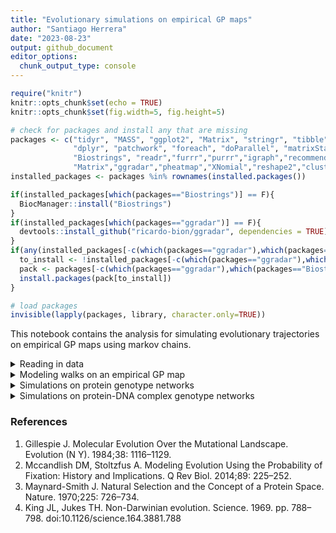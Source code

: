 ```yaml
---
title: "Evolutionary simulations on empirical GP maps"
author: "Santiago Herrera"
date: "2023-08-23"
output: github_document
editor_options:
  chunk_output_type: console
---
```


```r
require("knitr")
knitr::opts_chunk$set(echo = TRUE)
knitr::opts_chunk$set(fig.width=5, fig.height=5)

# check for packages and install any that are missing
packages <- c("tidyr", "MASS", "ggplot2", "Matrix", "stringr", "tibble", 
              "dplyr", "patchwork", "foreach", "doParallel", "matrixStats",
              "Biostrings", "readr","furrr","purrr","igraph","recommenderlab",
              "Matrix","ggradar","pheatmap","XNomial","reshape2","cluster","factoextra")
installed_packages <- packages %in% rownames(installed.packages())

if(installed_packages[which(packages=="Biostrings")] == F){
  BiocManager::install("Biostrings")
}
if(installed_packages[which(packages=="ggradar")] == F){
  devtools::install_github("ricardo-bion/ggradar", dependencies = TRUE)
}
if(any(installed_packages[-c(which(packages=="ggradar"),which(packages=="Biostrings"))] == F)) {
  to_install <- !installed_packages[-c(which(packages=="ggradar"),which(packages=="Biostrings"))]
  pack <- packages[-c(which(packages=="ggradar"),which(packages=="Biostrings"))]
  install.packages(pack[to_install])
}

# load packages
invisible(lapply(packages, library, character.only=TRUE))

```

This notebook contains the analysis for simulating evolutionary trajectories on empirical GP maps using markov chains.

<details>

<summary>Reading in data</summary>

*Note:* The transition matrices and genotype networks contained in the `MutSel_matrices_complete_data.RData` file were generated in the Midway3 cluster using the R script `MutSel_matrices_complete_data.R`.

```r
# Check whether the matrices have been created already
if(!file.exists(file.path(".", "MutSel_matrices_complete_data.RData"))) {
  # Load complete data from mutation effects model
  data_sr1 <- readr::read_csv(file.path("..","mutation_effects_model","AncSR1_complete_data.csv.gz")) %>%
    mutate(bg = "AncSR1")
  data_sr2 <- readr::read_csv(file.path("..","mutation_effects_model","AncSR2_complete_data.csv.gz")) %>%
    mutate(bg = "AncSR2")

  meanF_data <- rbind(data_sr1,data_sr2)
  
  # Reference wild-type ancestral genotypes:
  AncSR1_ERE_ref <- meanF_data %>% filter(AA_var == "EGKA" & bg == "AncSR1" & RE == "ERE (GT)") %>% pull(avg_meanF)
  AncSR2_SRE_ref <- meanF_data %>% filter(AA_var == "GSKV" & bg == "AncSR2" & RE == "SRE1 (AA)") %>% pull(avg_meanF)
  
  # BUILD PHENOTYPE TABLE #
  # For each *functional* variant (those with meanF >= AncSR2_SRE_ref):
  phenotypes_tbl <- meanF_data %>% filter(avg_meanF >= AncSR2_SRE_ref) %>%
    group_by(AA_var, bg) %>%
    summarise(n_bound_REs = n(), # how many DNA elements can bind
              meanF_bREs = mean(avg_meanF), # the average meanF across all DNA elements bound
              max_meanF_bREs = max(avg_meanF), # the max meanF across all DNA elements bound
              min_meanF_bREs = min(avg_meanF), # the min meanF across all DNA elements bound 
              specific = ifelse(n_bound_REs == 1, "YES","NO"), # functional binding to only one DNA element?
              specificity = ifelse(n_bound_REs == 1, RE, "Promiscuous"), # Determine the type of specificity
              bound_REs = list(RE)) # assign DNA elements bound
  
  #phenotypes_tbl_prot <- phenotypes_tbl # save it for later

} else {
  # load matrices if already created
  load("./MutSel_matrices_complete_data.RData")
  phenotypes_tbl_prot <- phenotypes_tbl # save it for later
}

# load functions
source("../../scripts/MC_MutSel_functions.R")
```

</details>

<details>

<summary>Modeling walks on an empirical GP map</summary>

### Strong Selection-Weak Mutation (SSWM) regime

Under the SSWM regime, the mutation rate is low enough such that the time to fixation of a mutation is much lower than the time between subsequent mutations (Gillespie, 1984). Thus, trajectories on a genotype landscape can be modeled as an stepwise, origin-fixation process. Specifically, the rate of fixation from allele $i$ to $j$ is a product of the rate of introduction of allele $j$ in the population and the probability that it goes to fixation, like so 

$$
Q(i,j)=2N_e\mu_{ij} \times P_{\text{fix}}(j;s_{ij},N_e),
$$

where $\mu_ {ij}$ is the mutation rate from allele $i$ to $j$, $s_ {ij}$ is the selection coefficient, and $N_e$ is the effective population size. When $s_ {ij} \neq 0$, the fixation probability, $P_{\text{fix}}(j;s_ {ij},N_e)$ is given by the Kimura equation (Kimura, 1962):

$$
P_{\text{fix}}(j) = \begin{cases}
\frac{1-e^{-2s_{ij}}}{1-e^{-4Ns_{ij}}} & \text{when } s_{ij} \neq 0 \\
\frac{1}{2N_e} & \text{when } s_{ij} = 0
\end{cases}
$$

To precisely model an origin-fixation walk on an empirical genotype-phenotype (GP) map, we need to compute $P(i,j)$, the probability that the *next* mutation will be $j$. That is, we need to account for the local structure of the network around the focal node $i$. Thus, 

$$
P(i,j) = \frac{Q(i,j)}{ \sum_{k \neq i} Q(i,k)} ,
$$

where $k$ are all nodes connected to node $i$ (McCandlish and Stoltzfus, 2014).

**Some assumptions:** Assuming a constant population size ($N_e$), and no mutation bias and reversibility ($\mu_ {ij} = \mu_ {ji} = \mu_ {ik}$), the probability that the next mutation will be $j$ becomes a function of the rescaled fixation probabilities alone, such that 

$$
P(i,j) = \frac{2N_e\mu_{ij} \times P_{\text{fix}}(j)}{\sum_{k \neq i}2N_e\mu_{ik} \times P_{\text{fix}}(k)} \
= (\frac{2N_e\mu_{ij}}{2N_e\mu_{ik}}) \times \frac{P_{\text{fix}}(j)}{\sum_{k \neq i} P_{\text{fix}}(k)} \\
= \frac{P_{\text{fix}}(j)}{\sum_{k \neq i}P_{\text{fix}}(k)}
$$

Although we are assuming no mutation bias and reversibility, we can weight the fixation probablities by a *mutational accessibility rate* (MAR). The MAR aims to capture an important aspect of the mutation process: the mapping from codon-to-amino acid, thus capturing the accessibility of genotype variants as mediated through the structure of the genetic code.

MARs ($\rho_ {ij}$) can be defined in multiple ways, but we use two equivalent definitions:

- All single-step amino acid mutations to functional genotypes given the genetic code are accessible, with probability equal to the *fraction of codons* from amino acid $i$ that can access amino acid $j$ via single nucleotide mutations (i.e., mutational propensity).
- All single-step amino acid mutations to functional genotypes given the genetic code are accessible, with probability proportional to the *number of nucleotide changes* that can encode each amino acid change - accounting for all the possible synonymous backgrounds (i.e., codon bias).

A reasonable assumption in both cases is that a population fixed for a given amino acid genotype, may explore all synonymous codons; i.e., the population is *delocalized* at the nucleotide level but fixed at the amino acid level.

Re-writing the previous equation to include mutational propensities, we have:

$$
P(i,j) = \frac{\rho_{ij} \times P_{\text{fix}}(j)}{\sum_{k \neq i}(\rho_{ik} \times P_{\text{fix}}(k))}
$$

This specification of an origin-fixation model allows to model evolution on a genotype network as a discrete Markov process, where each time step consists of a single *amino acid* substitution.  

### Molecular evolutionary scenarios

We are interested in characterizing the probability distribution of functional variation (PDFV) accessible around a particular genotype. Two types of PDFV can be distinguished: a *variational PDFV*, which refers to the probability distribution of intrinsic tendency of variation, summarizing how the system can change solely by mutation given the structure of the GP map and the genetic code; and an *evolvable PDFV*, determined by the mutation-only PDFV, which summarizes the probability distribution of variation in response to (purifying, directional or stabilizing) selection and drift.

We will simulate walks on the GP map under three selective regimes: 1) Random walk, 2) Directional selection, and 3) Stabilizing selection. These regimes act on the mean fluorescence estimated for each variant. 

- *Random walk on sequence space* (Maynard-Smith, 1970; King and Jukes, 1969): Under this model, proteins can only traverse the sequence space if they form a continuous network without crossing through nonfunctional intermediate nodes. There exists a minimum level of functionality that protein variants must have, below which variants are removed by purifying selection. Variants with a higher level of function are equivalent and thus their evolution is affected solely by genetic drift. (The other two models are built from the basic assumptions of this model - i.e., continuous network of functional variants, and drift+purifying selection are always present).

- *Directional selection* (Gillespie, 1984): $P(i,j) \propto s_{ij}$, the strength of the selection coefficient. There is a positive relationship between phenotype and fitness, thus, selection will act to increase the phenotypic value along the trajectory. However, we won't use a linear fitness function, because it assumes that fitness increases (or decreases) infinitely and linearly with $s_{ij}$. In contrast, we will use a logistic fitness function which asumes that after a certain increase (or decrease) in meanF, the fitness is unlikely to change.

- *Stabilizing selection*: $P(i,j) \propto s_{ij}$. This model assumes that there is an (static) fitness optimum, thus, selection will act to maintain a given phenotypic value along the trajectory. In this case, a bell-shaped function centered around a reference phenotypic value allows to assign low selection coefficients to mutations that decrease or increase too much meanF. 


### Calculating selection coefficients

There are effectively infinite ways of relating a phenotype to fitness. Two key aspects of the phenotype-to-fitness map are 1) the shape of the function and 2) the values of the parameters of the funciton. To find the parameters of the fitness functions, we relied on a previous study that performed ancestral sequence reconstruction on the steroid receptor (SR) phylogeny using experimentally informed models of sequence evolution (Muñiz et al. in prep). Briefly, the study used a DMS library of AncSR1, the ancestor of the SR family, which measured the functional effect of every single amino acid substitution at every site in the protein, and used this information to build a mutation-selection model to optimize branch lengths and reconstruct ancestral sequences on the tree. The method infers the maximum likelihood estimates of the relevant population-level parameters of the model given the experimental data and the tree topology.

We used Muñiz et al.'s dataset to estimate the parameters of two relevant fitness functions: 1) a logistic function ($F(g)_{\text{Log}}$) and 2) a bell-shaped function ($F(g)_{\text{Norm}}$) (see the section above on *Molecular evolutionary scenarios* for details on the selection of these functions). Each function has three parameters that can be estimated via maximum likelihood, and are defined in terms of the effect of mutations on the phenotype relative to the AncSR1 reference, i.e. mean fluorescence ($\Delta F$):

$$
F(g)_{\text{Log}} = \frac{L}{1 + e^{-k(\Delta F - \Delta F_0)}}
$$

where, $L$ is the maximum fitness, $k$ is the steepness, and $\Delta F_0$ is the midpoint.

$$
F(g)_{\text{Norm}} = S .e^{\frac{1}{2}(\frac{(\Delta F - \bar{\Delta F}}{\sigma})^2}
$$

where $S$ is a scaling factor that determines the maximum fitness, $\bar{\Delta F}$ is the average effect on phenotype, and $\sigma$ is the standard deviation of the effect on phenotype.

The phylogenetic mutation-selection model assumes exponential growth, continuous time, overlapping generations, and no density- or frequency-dependent selection. Under these assumptions the fitness corresponds to the 'normalized' growth rate, $N_e \times r_i$, where $N_e$ is population size and $r_i$ is the variant-specific instantaneous growth rate.

We also specified a step function that models the scenario of random walk. In this case, fitness of functional variants are the same:

$$
F(g)_{\text{step}} = \begin{cases}
0 & \text{when } \hat F < F_{\text{ref. genotype}} \\
1 & \text{when } \hat F \geq F_{\text{ref. genotype}}
\end{cases}
$$

For a population with two competing genotypes, $i$ and $j$, with respective fitnesses (i.e., growth rates) $N_er_i$ and $N_er_j$, we can define the selection coefficient $s_ {ij}$ as:

$$
N_e \times s_{ij} = (N_e \times r_j) - (N_e \times r_i) \\ 
= N_e \times (r_j - r_i)
$$

Let's have a look at the shape of the fitness functions. Note that AncSR2/SRE1 (green dashed line) is the reference genotype for clasifying a genotype as functional (green region):

```r
# LOGISTIC FUNCTION PARAMETERS:
# Initial parameters of the logistic curve based on maximum likelihood estimates from DMS+ASR on SR phylogeny (fiting deltaF values with respect to AncSR1 reference)
# Fitness corresponds to the exponential growth rate = N*r
L = 2.7915391 # maximum fitness
k = 4.33760376 # logistic grouth rate (steepness)
x_o = -0.54577352 # midpoint
LOG.PARAM = c(L,k,x_o)

# NORMAL FUNCTION PARAMETERS:
# Initial parameters correspond to the mean (and sd) fluorescence of ERE specific variants.
# Fitness corresponds to the exponential growth rate = N*r
u = phenotypes_tbl %>% filter(specific == "YES" & bound_REs == "ERE (GT)") %>% with(mean(max_meanF_bREs)) # mean
sd = phenotypes_tbl %>% filter(specific =="YES" & bound_REs == "ERE (GT)") %>% with(sd(max_meanF_bREs)) # stdev
scale = L # make the maximum fitness match the maximum fitness of logistic function
NORM.PARAM = c(u,sd,scale)

# STEP FUNCTION PARAMETERS:
# Initial parameters correspond to the same as the logistic function. 'mF_ref' = Minimal meanF for active variants
# Fitness corresponds to the exponential growth rate = N*r
MIN_ACTIVE <- phenotypes_tbl %>% with(min(min_meanF_bREs))
STEP.PARAM = c(MIN_ACTIVE)

mFs <- seq(min(meanF_data$avg_meanF),max(meanF_data$avg_meanF),0.01)

# Logistic fitness function
log.ft.fn <- data.frame(mFs = mFs, fitness = fitness_logistic_ref(mFs,L,k,x_o,AncSR2_SRE_ref)) %>%
  ggplot(aes(x=mFs,y=fitness)) + ggtitle("Purifying + Drift + Directional") +
  annotate(geom = "rect", xmin =  min(meanF_data$avg_meanF), xmax = MIN_ACTIVE, ymin = 0, ymax = 3,
           fill = "#e37f74", alpha = 0.2) +
  annotate(geom = "rect", xmin =  MIN_ACTIVE, xmax = max(meanF_data$avg_meanF), ymin = 0, ymax = 3,
           fill = "#35a831", alpha = 0.2) +
  geom_line(linewidth=1.3) + theme_classic() + 
  xlab("meanF (phenotype)") + ylab("Fitness (Ne*r)") + 
  scale_fill_manual(values=c("#91c9a8","#c99591")) +
  geom_vline(xintercept = AncSR1_ERE_ref,col="#7710b3",linetype="dashed",linewidth=1.2) + # AncSR1/ERE reference phenotype and fitness
  geom_vline(xintercept = AncSR2_SRE_ref,col="#14b009",linetype="dashed",linewidth=1.2) # AncSR2/SRE reference phenotype and fitness


# Normal fitness function
norm.ft.fn <- data.frame(mFs = mFs, fitness = fitness_normal_ref(mFs,u,sd,scale,AncSR2_SRE_ref)) %>%
  ggplot(aes(x=mFs,y=fitness)) + ggtitle("Purifying + Stabilizing + Drift") +
  annotate(geom = "rect", xmin =  min(meanF_data$avg_meanF), xmax = MIN_ACTIVE, ymin = 0, ymax = 3,
           fill = "#e37f74", alpha = 0.2) +
  annotate(geom = "rect", xmin =  MIN_ACTIVE, xmax = max(meanF_data$avg_meanF), ymin = 0, ymax = 3,
           fill = "#35a831", alpha = 0.2) +
  geom_line(linewidth=1.3) + theme_classic() + 
  xlab("meanF (phenotype)") + ylab("Fitness (Ne*r)") + 
  geom_vline(xintercept = AncSR1_ERE_ref,col="#7710b3",linetype="dashed",linewidth=1.2) + # AncSR1/ERE reference phenotype and fitness
  geom_vline(xintercept = AncSR2_SRE_ref,col="#14b009",linetype="dashed",linewidth=1.2) # AncSR2/SRE reference phenotype and fitness

# Step fitness function
step.ft.fn <- data.frame(mFs = mFs, fitness = fitness_purifying(mFs,MIN_ACTIVE)) %>%
  ggplot(aes(x=mFs,y=fitness)) + ggtitle("Purifying + Drift") +
  annotate(geom = "rect", xmin =  min(meanF_data$avg_meanF), xmax = MIN_ACTIVE, ymin = 0, ymax = 3,
           fill = "#e37f74", alpha = 0.2) +
  annotate(geom = "rect", xmin =  MIN_ACTIVE, xmax = max(meanF_data$avg_meanF), ymin = 0, ymax = 3,
           fill = "#35a831", alpha = 0.2) +
  geom_line(linewidth=1.3) + theme_classic() + 
  xlab("meanF (phenotype)") + ylab("Fitness (Ne*r)") + 
  geom_vline(xintercept = AncSR1_ERE_ref,col="#7710b3",linetype="dashed",linewidth=1.2) + # AncSR1/ERE reference phenotype and fitness
  geom_vline(xintercept = AncSR2_SRE_ref,col="#14b009",linetype="dashed",linewidth=1.2) # AncSR2/SRE reference phenotype and fitness

# Visualize fitness functions
step.ft.fn + log.ft.fn #+ norm.ft.fn

```

### Discrete Markov process on a GP map

We are interested in understanding how likely was each of the 16 DNA binding phenotypes to evolve under different biologically relevant evolutionary scenarios. Conceptually, the problem can be stated as follows: Under a given scenario, proteins traverse the sequence space by mutations, the GP map determines the effect of a mutation on phenotype, and the phenotype-fitness map defines its probability of fixation. Thus, the evolution of a DNA binding phenotype can be formulated in terms of its probability of occurring: What is the probability of evolving any given DNA binding phenotype from a specific starting genotype(s) after a number of substitutions, without losing function? 

The evolution of a DNA binding phenotype depends on two features of the genotype-phenotype map: 1) the number of accessible neighbors, at each mutation step, with the new function, and 2) the total number of genotypes that encode the function. Let $\{G\}$ be the complete set of genotypes in the network. Thus, the probability of evolving ${RE}_i$ ($P({RE}_i)$) is conditional on the starting set of genotypes $\{G_0\}$, the length of the mutational trajectory $S$, and the structure of the genotype-phenotye map.

We need to find the probabilty distribution over the states of $\{G\}$ after N steps of a Markov chain. That is, the probability that the substitution process will result in each genotype given the origin-fixation dynamics given by the transition matrix $P$ (where the probability of moving from genotype $i$ to genotype $j$ is $P(i,j)$). The row vector $\pi_{(S)}$ containing the distribution over the states of $\{G\}$ after $S$ substitutions is:

$$
\pi_{(S)} = \pi_{(0)} \times P^S
$$

for $S>0$, where $\pi_{(0)}$ is the vector of state frequencies at time step = 0 for every state in $\{G\}$. Since the transition matrices $P$ can be specified under different selection scenarios, this effectively captures the probabilities of the possible realizations of the process for each biological scenario.

We can use the DMS data to assign a function to each genotype of the vector $\pi_{(S)}$. Thus, the conditional probability of evolving any DNA binding funciton expressed in terms of the Markov chain becomes:

$$
P(RE_i|\pi_{(0)},S,P) = \frac{\sum_{j \in RE_i} \pi_{(S)j}}{\sum_{i=1}^{k} (\sum_{j \in RE_i} \pi_{(S)j})_i}
$$

where the numerator is the sum of the probailities of all the genotypes encoding the DNA binding function ${RE}_i$ after $S$ substitutions, and the denominator is a normalization constant with $k = 16$ such that $\sum_i P({RE}_i|\pi_{(0)},S,P) = 1$.

For $k$ different DNA binding phenotypes, we obtain a probability distribution of functional variation (PDFV), a multinomial probability distribution, around any set of starting genotypes $\{G_0\}$ that quantifies the likelihood that evolution will produce a particular phenotypic outcome given a set of conditions.  

</details>

<details>

<summary>Simulations on protein genotype networks</summary>

## Evolutionary simulations using discrete markov chains

```r
## GLOBAL PARAMETERS FOR MARKOV CHAINS ##
REF_GENOTYPE = "EGKA" # EGKA (historical genotype) 
REF_GENOTYPE_COMPLEX = "EGKAGT" #EGKA/GT (historical protein-DNA complex)
N_CORES=detectCores()-1 # number of cores for parallel processing
cols <- RColorBrewer::brewer.pal(8, name="Dark2") # color palette
```


### Building genotype networks and probability transition matrices

For every evolutionary scenario, we will create a `P` matrix for each background, where each entry $P[i,j]$ corresponds to the probability $P(i,j)$ under each model. Initially, we will calculate selection coefficients based on the *maximum meanF* across the DNA elements bound by each variant.

```r
# Check whether the matrices have been loaded already (above), if not proceed to build the networks and matrices
if(!file.exists(file.path(".", "MutSel_matrices_complete_data.RData"))) {
  # BUILD GENOTYPE NETWORKS #
  sr1_variants <- phenotypes_tbl %>% filter(bg == "AncSR1") %>% pull(AA_var)
  sr2_variants <- phenotypes_tbl %>% filter(bg == "AncSR2") %>% pull(AA_var)
  
  # Regular networks
  adj_mat_sr1 <- build_mutation_matrix(sr1_variants,type=1,N_CORES)
  net_sr1 <- build_genotype_network(build_mat=FALSE,adj_mat=adj_mat_sr1)
  
  adj_mat_sr2 <- build_mutation_matrix(sr2_variants,type=1,N_CORES)
  net_sr2 <- build_genotype_network(build_mat=FALSE,adj_mat=adj_mat_sr2)
  
  #####
  
  # BUILD TRANSITION PROBABILITY MATRICES #
  
  # Generate transition probability matrix under three evolutionary scenarios for AncSR1 and AncSR2 backgrounds (From = rows, to = cols)
  
  # Build model scenarios for each DBD background:
  # AncSR1
  MODEL.PARAM_SR1_drift <- list("AncSR1","drift",Ne,STEP.PARAM,TRUE,"max")
  MODEL.PARAM_SR1_directional <- list("AncSR1","directional",Ne,LOG.PARAM,TRUE,"max")
  #MODEL.PARAM_SR1_stabilizing <- list("AncSR1","stabilizing",Ne,NORM.PARAM,TRUE,"max")
  
  # AncSR2
  MODEL.PARAM_SR2_drift <- list("AncSR2","drift",Ne,STEP.PARAM,TRUE,"max")
  MODEL.PARAM_SR2_directional <- list("AncSR2","directional",Ne,LOG.PARAM,TRUE,"max")
  #MODEL.PARAM_SR2_stabilizing <- list("AncSR2","stabilizing",Ne,NORM.PARAM,TRUE,"max")
  
  # Build matrices
  # AncSR1
  adj_mat_count_sr1 <- build_mutation_matrix(sr1_variants,type=3,N_CORES)
  M_drift_sr1 <- build_transition_matrix_v2(sr1_variants,adj_mat_count_sr1,phenotypes_tbl,MODEL.PARAM_SR1_drift,N_CORES)
  M_dir_sr1 <- build_transition_matrix_v2(sr1_variants,adj_mat_count_sr1,phenotypes_tbl,MODEL.PARAM_SR1_directional,N_CORES)
  
  # AncSR2
  adj_mat_count_sr2 <- build_mutation_matrix(sr2_variants,type=3,N_CORES)
  M_drift_sr2 <- build_transition_matrix_v2(sr2_variants,adj_mat_count_sr2,phenotypes_tbl,MODEL.PARAM_SR2_drift,N_CORES)
  M_dir_sr2 <- build_transition_matrix_v2(sr2_variants,adj_mat_count_sr2,phenotypes_tbl,MODEL.PARAM_SR2_directional,N_CORES)
  
  # convert adjacency matrices of mutation rates to transition probability matrices
  adj_mat_count_sr1 <- t(apply(adj_mat_count_sr1, 1, function(x) x / sum(x)))
  adj_mat_count_sr1 <- replace(adj_mat_count_sr1,is.nan(adj_mat_count_sr1),0)
  adj_mat_count_sr1 <- as(adj_mat_count_sr1, "sparseMatrix")
  
  adj_mat_count_sr2 <- t(apply(adj_mat_count_sr2, 1, function(x) x / sum(x)))
  adj_mat_count_sr2 <- replace(adj_mat_count_sr2,is.nan(adj_mat_count_sr2),0)
  adj_mat_count_sr2 <- as(adj_mat_count_sr2, "sparseMatrix")

}
```

### Global properties of ancestral DBD genotype networks

Before delving into the neighborhoods around a focal node, let's take a look at the global properties of the GP map for each ancestral protein. Specifically, we're interested in three questions: 1) what is the phenotypic variation attainable through random mutation?, 2) what is the stationary distribution of the 16 DNA binding funtions?, and 3) are mutation and selection aligned in the GP map?

Answering the first question allows us to understand what is the variational propensity of each DBD background, that is, how likely is each phenotype to arise by random mutation. Answering the second question allows us to understand how the structure of the GP map determines the probability distribution of phenotypic variation at equilibrium (after suficiently long time has passed). Answering the third question can tell us whether the the mutation process is more likely to produce high fitness genotypes due the structure of the GP map. 

To answer these questions, first, we can use the transition probablity (`P`) matrices to determine the probabilities of every mutational trajectory in the GP map and compute the relative probability of evolving each DNA binding funtion. Second, we can use the `P` matrices to compute the stationary distribution of all genotypes (an their phenotypes) in the network. Third, we will use the mutation accessibility matrix (`M`) to ask whether the stationary distributoin of states generated from this matrix correlates with the fitness of those RH variants.

The transition matrices of Markov chains describe the probabilities of change between every state of the system at each step - the probability distribution of the states evolves over time ($X_{t}$). The stationary distribution of a Markov chain describes the distribution of states after suficiently long time has passed ($t\rightarrow\infty$) such that $X_{t}$ does noth change any longer (i.e., the system has reached an equilibrium).

Let's extract the square matrices from the main components of the genotype networks (the biggest connected sub-network) and compute the stationary distributions of the genotypes.

```r
# TRANSITION MATRICES (mut + selection) #
# Drift
P_drift_sr1_ntwrk <- extract_main_ntwrk(net_sr1,M_drift_sr1) # create square matrix of main component of genotype network
P_drift_sr1_ntwrk_statdist <- stationary_dist(P_drift_sr1_ntwrk) # compute stationary distribution of genotypes in the main network component

P_drift_sr2_ntwrk <- extract_main_ntwrk(net_sr2,M_drift_sr2) 
P_drift_sr2_ntwrk_statdist <- stationary_dist(P_drift_sr2_ntwrk)

# Directional selection
P_dir_sr1_ntwrk <- extract_main_ntwrk(net_sr1,M_dir_sr1) 
P_dir_sr1_ntwrk_statdist <- stationary_dist(P_dir_sr1_ntwrk) 

P_dir_sr2_ntwrk <- extract_main_ntwrk(net_sr2,M_dir_sr2) 
P_dir_sr2_ntwrk_statdist <- stationary_dist(P_dir_sr2_ntwrk)

# MUTATION MATRICES #
M_mat_sr1_ntwrk <- extract_main_ntwrk(net_sr1,adj_mat_count_sr1)
M_mat_sr1_ntwrk_statdist <- stationary_dist(M_mat_sr1_ntwrk)

M_mat_sr2_ntwrk <- extract_main_ntwrk(net_sr2,adj_mat_count_sr2)
M_mat_sr2_ntwrk_statdist <- stationary_dist(M_mat_sr2_ntwrk)

```

We can explore how each molecular evolutionary scenario interacts with the structure of the GP map. Specifically, we can compare the `P` matrices to the `M` matrices, the transition matrices estimated only from the mutation rates. The `M` matrices capture how the mutation process alone can explore the network, accounting for the structure of the genetic code and the structure of the genotype network. The `P` matrices include the effect of selection + drift, so they can give us an idea of the interaction of the structure of the GP map and the evolutionary processes. Overall, we can begin to understand the effect of several GP mappings: 1) codon-to-amino acid, 2) amino acid-to-function, and 3) function-to-fitness.

Because the scenario of purifying selection + drift treats all functional variants as equally fit, this scenario is a purely mutation-driven process and we should expect the stationary distributions of genotypes from the `M` and `P` matrices to be the same. In contrast, directional selection can introduce deviations because of fitness differences between variants.

```r
print("Statonary distribution of genotypes:")
# AncSR1
print(paste("Correlation between M and P matrices for AncSR1 bg under drift:",cor(M_mat_sr1_ntwrk_statdist,P_drift_sr1_ntwrk_statdist)))
print(paste("Correlation between M and P matrices for AncSR1 bg under directional sln:",
            cor(M_mat_sr1_ntwrk_statdist,P_dir_sr1_ntwrk_statdist)))

a <- data.frame(X=M_mat_sr1_ntwrk_statdist,Y=P_drift_sr1_ntwrk_statdist) %>% ggplot(aes(x=X,y=Y)) + 
  geom_point(fill="black") + geom_abline(slope = 1,intercept = 0,col="red") + theme_classic() + xlab("Genotype prob. (M matrix)") +
  ylab("Genotype prob. (P matrix)") + ggtitle("Drift")

b <- data.frame(X=M_mat_sr1_ntwrk_statdist,Y=P_dir_sr1_ntwrk_statdist) %>% ggplot(aes(x=X,y=Y)) + 
  geom_point(fill="black") + geom_abline(slope = 1,intercept = 0,col="red") + theme_classic() + xlab("Genotype prob. (M matrix)") +
  ylab("Genotype prob. (P matrix)") + ggtitle("Directional sln.")

a+b

# AncSR2
print(paste("Correlation between M and P matrices for AncSR2 bg under drift:",cor(M_mat_sr2_ntwrk_statdist,P_drift_sr2_ntwrk_statdist)))
print(paste("Correlation between M and P matrices for AncSR2 bg under directional sln:",
            cor(M_mat_sr2_ntwrk_statdist,P_dir_sr2_ntwrk_statdist)))

c <- data.frame(X=M_mat_sr2_ntwrk_statdist,Y=P_drift_sr2_ntwrk_statdist) %>% ggplot(aes(x=X,y=Y)) + 
  geom_point(fill="black") + geom_abline(slope = 1,intercept = 0,col="red") + theme_classic() + xlab("Genotype prob. (M matrix)") +
  ylab("Genotype prob. (P matrix)") + ggtitle("Drift")

d <- data.frame(X=M_mat_sr2_ntwrk_statdist,Y=P_dir_sr2_ntwrk_statdist) %>% ggplot(aes(x=X,y=Y)) + 
  geom_point(fill="black") + geom_abline(slope = 1,intercept = 0,col="red") + theme_classic() + xlab("Genotype prob. (M matrix)") +
  ylab("Genotype prob. (P matrix)") + ggtitle("Directional sln.")

c+d

```

As expected, we see that the stationary distribution of genotypes from `M` and `P` matrices for the random walk scenario are the same. In contrast, directional selection reduces the correlation by ~15-20%.

---

Let's now explore the questions in more detail. For this, we are interested in characterizing the **Probability Distribution of Functional Variation (PDFV)**, that is, the relative probability of accessing any of the 16 DNA binding elements by single mutations. 

For the first question, we are interested in the PDFV that arises through random mutation, the *variational PDFV*. That is, the likelihood of a DNA binding phentoype is equal to the proportion of genotypes encoding each function. This distribution is only computed from the functional genotypes - it incorporates the effects of strong truncation selection - and therefore represents the probability that a random mutation to a functional genotype will produce a given phenotype. By including the amino acid-to-function mapping, this can give us an idea of the variational properties of the system.

```r
# Variational propensities
var.prop_AncSR1_df <- get_PDFV_v2(type="network",Bg="AncSR1",model="Binding")
var.prop_AncSR1_df2 <- get_PDFV_v2(type="network",Bg="AncSR1",model="Specific Binding",specific = TRUE) %>% 
  filter(RE != "Promiscuous") %>% 
  mutate(Norm_F_prob = Norm_F_prob /sum(Norm_F_prob))
var.prop_AncSR2_df <- get_PDFV_v2(type="network",Bg="AncSR2",model="Binding")
var.prop_AncSR2_df2 <- get_PDFV_v2(type="network",Bg="AncSR2",model="Specific Binding",specific = TRUE) %>% 
  filter(RE != "Promiscuous") %>% 
  mutate(Norm_F_prob = Norm_F_prob /sum(Norm_F_prob))

# Plot variational propensities for each DBD
a <- circular_PDFV_v2(list(var.prop_AncSR1_df,var.prop_AncSR1_df2),cols = c("#1D1D35","#00ACBF"),fill=F,title = "AncSR1\nVariational propensity")
b <- circular_PDFV_v2(list(var.prop_AncSR2_df,var.prop_AncSR2_df2),cols = c("#1D1D35","#00ACBF"),fill=F,legend = F,title = "AncSR2\nVariational propensity")

a + b

# Compare the distribution of AncSR2 with the “expected” distribution of AncSR1
exp_sr1 <- phenotypes_tbl %>% filter(specific == "YES" & bg == "AncSR1") %>% ungroup() %>%
  reframe(RE =  REs[[1]],
          count = table(factor(specificity,levels=REs[[1]])),
          prop = count/sum(count))

obs_sr2 <- phenotypes_tbl %>% filter(specific == "YES" & bg == "AncSR2") %>% ungroup() %>%
  reframe(RE =  REs[[1]],
          count = table(factor(specificity,levels=REs[[1]])))

d <- inner_join(exp_sr1,obs_sr2,by="RE") %>% 
  mutate(exp_count = prop * sum(count.y),
         mod_prop = ifelse(prop==0,.Machine$double.xmin,prop), # replace zeroes with .Machine$double.xmin for XNomial test
         mod_exp_count = mod_prop * sum(count.y))

print("P-values from Multinomial Exact test and Chi2 test:")
xmonte(obs=as.vector(d$count.y),expr = as.vector(d$mod_exp_count))
chisq.test(x=as.vector(d$count.y),p=as.vector(d$mod_prop))
```

These figures show the PDFV that arises from random mutation in each DBD background. There are three key results here:

- The AncSR1 background only produces 10/16 phenotypes upon random mutation, while AncSR2 can produce all 16 phenotypes (Note that this is using AncSR2/SRE1 wt as the functional reference).
- The PDFV for each DBD background are aligned with the wild-type phenotypes. The most frequently produced phenotype is the wild type-phenotype of each ancestral protein, ERE and SRE1, respectively.
- The shape of the PDFV changed along the phylogenetic trajectory. The variational properties of AncSR1 and AncSR2 are significantly different (Goodness of fit *P-values* = 0).

---

Now let's explore the second question. Since we have already computed the stationary distributions of genotypes for each `P` matrix, we can use these distributions to compute the PDFV at equilibrium.

```r
##############################
# STATIONARY PDFVs
# AncSR1
stat_pdfv_drift_sr1 <- get_PDFV_v2(P_drift_sr1_ntwrk_statdist,type="simulated mc",Bg="AncSR1",model="Drift")
stat_pdfv_dir_sr1 <- get_PDFV_v2(P_dir_sr1_ntwrk_statdist,type="simulated mc",Bg="AncSR1",model="Dir. sln.")

p1 <- circular_PDFV_v2(list(var.prop_AncSR1_df,stat_pdfv_drift_sr1,stat_pdfv_dir_sr1),cols = c(cols[2:3],"gray60"),title = "AncSR1: Stationary PDFVs",fill = F)

# AncSR2
stat_pdfv_drift_sr2 <- get_PDFV_v2(P_drift_sr2_ntwrk_statdist,type="simulated mc",Bg="AncSR2",model="Drift")
stat_pdfv_dir_sr2 <- get_PDFV_v2(P_dir_sr2_ntwrk_statdist,type="simulated mc",Bg="AncSR2",model="Dir. sln.")

p2 <- circular_PDFV_v2(list(var.prop_AncSR2_df,stat_pdfv_drift_sr2,stat_pdfv_dir_sr2),cols = c(cols[2:3],"gray60"),title = "AncSR2: Stationary PDFVs",legend = F,fill = F)

p1+p2
```

From these figures we can see that the stationary PDFVs in AncSR2 approximates the proportional expectation (variational propensity). In contrast, the stationary PDFVs in AncSR1 deviate from the expected variational propensity. This difference is likely due to the GP map of AncSR2 being more connected, and therefore, evolutionary processes can navigate more efficiently the network and explore the phenotypic space.

In fact, we can explore how the network architecture affects the PDFV at equilibrium. The genotype networks, and the PDFVs inferred from them, incorporate the structure of the genetic code. There are two ways in which we can remove the genetic code to understand its effects, First, we can build a network based on hamming distances, where two variants are connected if they differ by a single amino acid change regardless if those amino acids are accessible through nucleotide mutations. Second, we can build a maximally connected network, where all nodes are connected to each other. We expect the maximally connected network to have a PDFV exactly equal to the variational PDFV because evolution can traverse this network with maximal efficiency.

```r
##############################
# STATIONARY PDFVs FOR SIMULATED GP MAPS
# AncSR1
# full graph
adj_mat_fullgraph_sr1 <- simulate_GPmap(net_sr1,type=3,which="mat")
adj_mat_fullgraph_sr1 <- t(apply(adj_mat_fullgraph_sr1, 1, function(x) x / sum(x)))
adj_mat_fullgraph_sr1 <- replace(adj_mat_fullgraph_sr1,is.nan(adj_mat_fullgraph_sr1),0)
adj_mat_fullgraph_sr1 <- as(adj_mat_fullgraph_sr1, "sparseMatrix")

# hamming graph
hamming_sr1 <- simulate_GPmap(net_sr1,type=1,cores=N_CORES,which="both")
net_hamming_sr1 <- hamming_sr1[[1]]
adj_mat_hamming_sr1 <- hamming_sr1[[2]]
adj_mat_hamming_sr1 <- t(apply(adj_mat_hamming_sr1, 1, function(x) x / sum(x)))
adj_mat_hamming_sr1 <- replace(adj_mat_hamming_sr1,is.nan(adj_mat_hamming_sr1),0)
adj_mat_hamming_sr1 <- as(adj_mat_hamming_sr1, "sparseMatrix")
adj_mat_hamming_sr1 <- extract_main_ntwrk(graph = net_hamming_sr1,tr_mat = adj_mat_hamming_sr1)

adj_mat_fullgraph_sr1_statdist <- stationary_dist(adj_mat_fullgraph_sr1)
adj_mat_hamming_sr1_statdist <- stationary_dist(adj_mat_hamming_sr1)

fullgraph_stat_pdfv_sr1 <- get_PDFV_v2(adj_mat_fullgraph_sr1_statdist,type="simulated mc",Bg="AncSR1",model="Full graph")
hamming_stat_pdfv_sr1 <- get_PDFV_v2(adj_mat_hamming_sr1_statdist,type="simulated mc",Bg="AncSR1",model="Hamming")
genetic_code_pdfv_sr1 <- get_PDFV_v2(M_mat_sr1_ntwrk_statdist,type="simulated mc",Bg="AncSR1",model="Genetic code")

# compare distributions
n_functional_prot_genotypes_sr1 <- 164
n_functional_complexes_sr1 <- 189

d <- rbind(var.prop_AncSR1_df,genetic_code_pdfv_sr1,fullgraph_stat_pdfv_sr1,hamming_stat_pdfv_sr1) %>% 
  mutate(Norm_F_prob = ifelse(Norm_F_prob==0,.Machine$double.xmin,Norm_F_prob), # replace zeroes with .Machine$double.xmin for XNomial test)
         Exp_n = Norm_F_prob * n_functional_complexes_sr1) %>% select(RE,model,Exp_n) %>%
  pivot_wider(names_from="model",values_from="Exp_n") %>% inner_join(.,var.prop_AncSR1_df,by="RE") %>%
  mutate(Norm_F_prob = ifelse(Norm_F_prob==0,.Machine$double.xmin,Norm_F_prob))

print("AncSR1: Chi2 test with variational PDFV as reference:")
chisq.test(x=d$`Genetic code`,p=d$Norm_F_prob)
chisq.test(x=d$`Full graph`,p=d$Norm_F_prob)
chisq.test(x=d$Hamming,p=d$Norm_F_prob)

###################

# AncSR2
# full graph
adj_mat_fullgraph_sr2 <- simulate_GPmap(net_sr2,type=3,which="mat")
adj_mat_fullgraph_sr2 <- t(apply(adj_mat_fullgraph_sr2, 1, function(x) x / sum(x)))
adj_mat_fullgraph_sr2 <- replace(adj_mat_fullgraph_sr2,is.nan(adj_mat_fullgraph_sr2),0)
adj_mat_fullgraph_sr2 <- as(adj_mat_fullgraph_sr2, "sparseMatrix")

# hamming graph
hamming_sr2 <- simulate_GPmap(net_sr2,type=1,cores=N_CORES,which="both")
net_hamming_sr2 <- hamming_sr2[[1]]
adj_mat_hamming_sr2 <- hamming_sr2[[2]]
adj_mat_hamming_sr2 <- t(apply(adj_mat_hamming_sr2, 1, function(x) x / sum(x)))
adj_mat_hamming_sr2 <- replace(adj_mat_hamming_sr2,is.nan(adj_mat_hamming_sr2),0)
adj_mat_hamming_sr2 <- as(adj_mat_hamming_sr2, "sparseMatrix")
adj_mat_hamming_sr2 <- extract_main_ntwrk(graph = net_hamming_sr2,tr_mat = adj_mat_hamming_sr2)

adj_mat_fullgraph_sr2_statdist <- stationary_dist(adj_mat_fullgraph_sr2)
adj_mat_hamming_sr2_statdist <- stationary_dist(adj_mat_hamming_sr2)

fullgraph_stat_pdfv_sr2 <- get_PDFV_v2(adj_mat_fullgraph_sr2_statdist,type="simulated mc",Bg="AncSR2",model="Full graph")
hamming_stat_pdfv_sr2 <- get_PDFV_v2(adj_mat_hamming_sr2_statdist,type="simulated mc",Bg="AncSR2",model="Hamming")
genetic_code_pdfv_sr2 <- get_PDFV_v2(M_mat_sr2_ntwrk_statdist,type="simulated mc",Bg="AncSR2",model="Genetic code")

# compare distributions
n_functional_prot_genotypes_sr2 <- 2036
n_functional_complexes_sr2 <- 3983

d2 <- rbind(var.prop_AncSR2_df,genetic_code_pdfv_sr2,fullgraph_stat_pdfv_sr2,hamming_stat_pdfv_sr2) %>% 
  mutate(Norm_F_prob = ifelse(Norm_F_prob==0,.Machine$double.xmin,Norm_F_prob), # replace zeroes with .Machine$double.xmin for XNomial test)
         Exp_n = Norm_F_prob * n_functional_complexes_sr2) %>% select(RE,model,Exp_n) %>%
  pivot_wider(names_from="model",values_from="Exp_n") %>% inner_join(.,var.prop_AncSR2_df,by="RE") %>%
  mutate(Norm_F_prob = ifelse(Norm_F_prob==0,.Machine$double.xmin,Norm_F_prob))

print("AncSR2: Chi2 test with variational PDFV as reference:")
chisq.test(x=d2$`Genetic code`,p=d2$Norm_F_prob)
chisq.test(x=d2$`Full graph`,p=d2$Norm_F_prob)
chisq.test(x=d2$Hamming,p=d2$Norm_F_prob)

################

# plots
p1 <- circular_PDFV_v2(list(var.prop_AncSR1_df,genetic_code_pdfv_sr1,hamming_stat_pdfv_sr1),cols = cols[4:6],title = "AncSR1: Stationary PDFVs",fill = F)

p2 <- rbind(data.frame(AA_var=names(degree(net_sr1)),degree=degree(net_sr1)/2,network="Genetic code"),
            data.frame(AA_var=names(degree(net_hamming_sr1)),degree=degree(net_hamming_sr1)/2,network="Hamming")) %>% 
  ggplot(aes(x=degree,fill=network)) + geom_histogram(bins=25,color="black") + theme_classic() + ggtitle("Degree distribution")

p3 <- circular_PDFV_v2(list(var.prop_AncSR2_df,genetic_code_pdfv_sr2,hamming_stat_pdfv_sr2),cols = cols[4:6],title = "AncSR2: Stationary PDFVs",fill = F)

p4 <- rbind(data.frame(AA_var=names(degree(net_sr2)),degree=degree(net_sr2)/2,network="Genetic code"),
            data.frame(AA_var=names(degree(net_hamming_sr2)),degree=degree(net_hamming_sr2)/2,network="Hamming")) %>% 
  ggplot(aes(x=degree,fill=network)) + geom_histogram(bins=25,color="black") + theme_classic() + ggtitle("Degree distribution")

p1 + p2
p3 + p4
```

Wee see that the PDFV at equilibrium for the full graph and the hamming network are not significantly different from the variational PDFV. In contrast, the PDFV from the network built accounting for the genetic code differs from the expected PDFV. Since all of these networks have the same amino acid-to-function map, this indicates that the mapping from codon to amino acid introduces an additional layer of complexity to the GP map. For instance, the average number of edges per node (degree) for the networks in AncSR1 are: 81 for the full network; 3.92 for the hamming network; and 1.91 for the genetic code network. In AncSR2 the averages are: 1017 for the full network; 10.86 for the hamming network; and 5.09 for the genetic code network. In both cases, introducing the genetic code reduces by half the average node connectivity relative to the hamming network, and this is enough to devaite the equilibrium dynamics from the expectectation.

---

Finally, we can use the `M` matrices and their stationary distributions to ask whether the structure of the network is 'aligned' with the selection surface. That is, whether the functional genotypes that are more likely to evolve through random mutation have also higher fitness.

```r
##############################
# GLOBAL ALIGNMENT OF MUTATION AND SELECTION

# Compute fitness of genotypes variants of main sub-networks and merge with stationary distributions from M-matrices
Aln_matrix_sr1 <- phenotypes_tbl %>% filter(bg == "AncSR1") %>% filter(AA_var %in% names(M_mat_sr1_ntwrk_statdist)) %>% 
  select(AA_var,max_meanF_bREs) %>% mutate(FL = fitness_logistic(max_meanF_bREs,L,k,x_o)) %>%
  inner_join(.,data.frame(AA_var=names(M_mat_sr1_ntwrk_statdist),m_freq=M_mat_sr1_ntwrk_statdist),by="AA_var") 

cor.test(Aln_matrix_sr1$m_freq,Aln_matrix_sr1$FL)

p1 <- Aln_matrix_sr1 %>% pivot_longer(cols=3,names_to="fitness_function",values_to="fitness") %>%
  ggplot(aes(x=m_freq,y=fitness)) + geom_point(shape=21,color="black",fill="gray") +
  geom_smooth(method = "loess",color="black") + theme_classic() + scale_fill_manual(values=c("#b00c59","#219e92")) +
  labs(title = "AncSR1",x="M-matrix stationary distribution of RH genotype",y="Fitness")

Aln_matrix_sr2 <- phenotypes_tbl %>% filter(bg == "AncSR2") %>% filter(AA_var %in% names(M_mat_sr2_ntwrk_statdist)) %>% 
  select(AA_var,max_meanF_bREs) %>% mutate(FL = fitness_logistic(max_meanF_bREs,L,k,x_o)) %>%
  inner_join(.,data.frame(AA_var=names(M_mat_sr2_ntwrk_statdist),m_freq=M_mat_sr2_ntwrk_statdist),by="AA_var")

cor.test(Aln_matrix_sr2$m_freq,Aln_matrix_sr2$FL)

p2 <- Aln_matrix_sr2 %>% pivot_longer(cols=3,names_to="fitness_function",values_to="fitness") %>%
  ggplot(aes(x=m_freq,y=fitness)) + geom_point(shape=21,color="black",fill="gray") +
  geom_smooth(method = "loess",color="black") + theme_classic() + scale_fill_manual(values=c("#b00c59","#219e92")) +
  labs(title = "AncSR2",x="M-matrix stationary distribution of RH genotype",y="Fitness")

p1 + p2 

```

The plots show that mutation and selection are not globally aligned in the GPmaps, that is, the structure of the GPmap do not tend to produce higher fitness genotypes at equilibrium.

### Discrete Markov chains

### Evolution around EGKA on AncSR1 and AncSR2 networks

Let's now focus on the historical trajectory. Based on ASR, we know that the RH genotype on AncSR1 was 'EGKA' - an ERE-specific genotype - and the genotype on AncSR2 was 'GSKV' - an SRE-specific genotype. Although the hamming distance in the RH between AncSR1:EGKA and AncSR2:GSKV is 3 amino acid substitutions, this doesn't necessarily mean that the historical trajectory involved exactly 3 mutation steps. The branch length between AncSR1 and AncSR2 is ~1.5 substitutions/site which suggests that multiple substitutions per site may have happened during the phylogenetic trajectory (the branch length after the cephalochordate kSRs split is 0.97 subs/site which still is relatively long). 

We can try to infer the **length** of the historical trajectory by using the starting and ending points of the trajectory, the genotype networks and the `P` matrices. The genotype network can help us to identify the shortest functional mutational path between the historical RH genotypes. With the `P` matrices we can simulate markov chains of increasing lengths and infer the probability of the derived genotype. 

Lastly, we can ask two things about the historical mutational trajectory: 1) Was the derived RH genotype - GSKV - accessible on AncSR1 and AncSR2? and 2) Why did GSKV evolve? Answering these questions can give some insight into the effects of chance and contingency.
 
```r
# Shortest mutational trajectory between EGKA and GSKV in each genotype network
mut_tr_sr1 <- all_shortest_paths(net_sr1,from = which(names(V(net_sr1))=="EGKA"),
                               to = which(names(V(net_sr1))=="GSKV"))$res

mut_tr_sr2 <- all_shortest_paths(net_sr2,from = which(names(V(net_sr2))=="EGKA"),
                               to = which(names(V(net_sr2))=="GSKV"))$res

print("Mutational trajectories between EGKA and GSKV on the AncSR1 network:")
mut_tr_sr1

print("Mutational trajectories between EGKA and GSKV on the AncSR2 network:")
mut_tr_sr2
```

We can see that:

- GSKV is not accessible from EGKA on the AncSR1 background.
- GSKV becomes accessible from EGKA on the AncSR2 background. The single trajectory consists of 3 mutation steps, and this trajectory recapitulates the one inferred on Anderson, McKeown & Thornton (2015). 

Based on the AncSR2 genotype network, a length of 3 mutation steps is the shortest path length between RH genotypes. We can now use the `P` matrices to track the probability of evolving GSKV from EGKA under different markov chain lengths. We will use a relative likelihood approach to determine the most likely estimate of $S$, the length of the trajectory. The relative likelihood compares the relative plausibilities of different candidate models or of different values of a parameter of a single model. In our case, the model is the same (i.e., $\pi_{(S)} = \pi_{(0)} \times P^S$) but we want to infer the best estimate of $S$ for $P(GSKV)$. 

If the maximum likelihood estimate for $S$ is $\hat{S}$, the relative plausibilities of other $S$ values may be found by comparing the likelihoods of those other values with the likelihood of $\hat{S}$. The relative likelihood of $S$ is defined to be

$$
{\displaystyle {\frac {~{\mathcal {L}}(S \mid x)~}{~{\mathcal {L}}({\hat {S }}\mid x)~}}}
$$

Further, by defining a significance level $\alpha$, we can establish a likelihood interval that captures the set of $S$ estimates that are not significantly different from $\hat{S}$. The likelihood interval ($LI$) is defined:

$$
LI = {\displaystyle \left\{S :{\frac {{\mathcal {L}}(S \mid x)}{{\mathcal {L}}({\hat {S \,}}\mid x)}}\geq {1 - \alpha}\right\}.}
$$

To find the value of $\hat{S}$, we will run a markov chain for multiple values of $S$ to get an estimate of the of the shape of the likelihood function. 

```r
# Track the change in probability of evolving GSKV on AncSR2 --> Identify the mutation step at which P(GSKV) is maximized
# Random walk
p_gskv <- c()
mut_step <- 15
for(i in 1:mut_step){
  tmp_mc <- simulate_markov_chain(REF_GENOTYPE,P_drift_sr2_ntwrk,n_steps = i)
  p_gskv <- c(p_gskv,tmp_mc[names(tmp_mc)=="GSKV"])
}
stat_p_gskv <- data.frame(mut_step = mut_step+1, p_gskv = P_drift_sr2_ntwrk_statdist[names(P_drift_sr2_ntwrk_statdist)=="GSKV"])

# Relative likelihood
d <- data.frame(mut_step = seq(1,mut_step,1), p_gskv = p_gskv) %>% rbind(.,stat_p_gskv) %>%
  mutate(LR = p_gskv/max(p_gskv), # relative likelihood
         LI = ifelse(LR >= 0.95, TRUE,FALSE)) # Likelihood interval (1-a, for a = 0.05)

p1 <- d %>%
  ggplot(aes(x=mut_step,y=p_gskv)) + geom_point(col="black") + geom_line() + 
  xlab("Mutation step") + ylab("P(GSKV)") + geom_vline(data = d %>% filter(LI==T),aes(xintercept=mut_step),col="red",linetype="dashed") +
  ggtitle("AncSR2: Random walk") + 
  scale_x_continuous(breaks = seq(1,mut_step+1,1),labels = c(seq(1,mut_step,1),Inf)) +
  theme_classic()

# Directional selection
p_gskv <- c()
mut_step <- 15
for(i in 1:mut_step){
  tmp_mc <- simulate_markov_chain(REF_GENOTYPE,P_dir_sr2_ntwrk,n_steps = i)
  p_gskv <- c(p_gskv,tmp_mc[names(tmp_mc)=="GSKV"])
}
stat_p_gskv <- data.frame(mut_step = mut_step+1, p_gskv = P_dir_sr2_ntwrk_statdist[names(P_dir_sr2_ntwrk_statdist)=="GSKV"])

# Relative likelihood
d2 <- data.frame(mut_step = seq(1,mut_step,1), p_gskv = p_gskv) %>% rbind(.,stat_p_gskv) %>%
  mutate(LR = p_gskv/max(p_gskv), # relative likelihood
         LI = ifelse(LR >= 0.95, TRUE,FALSE)) # Likelihood interval (1-a, for a = 0.05)

p2 <- d2 %>%
  ggplot(aes(x=mut_step,y=p_gskv)) + geom_point(col="black") + geom_line() + 
  xlab("Mutation step") + ylab("P(GSKV)") + geom_vline(data = d2 %>% filter(LI==T),aes(xintercept=mut_step),col="red",linetype="dashed") +
  ggtitle("AncSR2: Directional sln") + 
  scale_x_continuous(breaks = seq(1,mut_step+1,1),labels = c(seq(1,mut_step,1),Inf)) +
  theme_classic()

p1 + p2
```

The figures shows that the probability of evolving GSKV is in fact maximized when the markov chain is ran for 3 mutation steps (i.e., $\hat{S} = 3$), and it steadly declines over time. Further, the $LI_{\alpha = 0.05}$ (red lines) is $3 \leq S \leq 4$. Based on this, we can conclude that the most likely mutational trajectory between the ancestral and derived RH genotypes involved 3 amino acid substitutions.

```r
# Set 'PATH_LENGTH' as a global variable for downstream analyses
PATH_LENGTH = 3 # path length (neighborhood size) to find mutational trajectoties in the protein network
```

We now know that `P(GSKV)` is maximized for a mutational path length of 3, however, we still don't know whether GSKV was the *most* likely genotype to evolve amogst all the accessible genotypes. For this, we will compute the probabilities of every accessible genotype in the mutational neighborhood around AncSR2:EGKA (for a path length of 3 mutation steps).

```r
# Plot probability of every genotype accessible after 3 amino acid substitutions (from markov chains) --> only for AncSR2
# to compare probability of GSKV
# Random walk
mc_Drift_ref_genotype_sr2 <- simulate_markov_chain(REF_GENOTYPE,tr_mat = P_drift_sr2_ntwrk,n_steps = PATH_LENGTH)

df_mut_traj_probs_sr2_drift <- data.frame(AA_var=names(mc_Drift_ref_genotype_sr2),prob=mc_Drift_ref_genotype_sr2,
                                          scenario="Random walk") %>% mutate(rank = dense_rank(prob))

p1 <- ggplot(df_mut_traj_probs_sr2_drift,aes(x=rank,y=prob)) + geom_point(col="black") + 
  geom_point(data=df_mut_traj_probs_sr2_drift %>% filter(AA_var=="GSKV"),color="red",size=3) +
  geom_text(data = df_mut_traj_probs_sr2_drift %>% filter(AA_var=="GSKV"), 
            aes(x = rank, y = prob + 0.002, label = "GSKV"),angle=45,hjust=0) +
  xlab("Genotype rank") + ylab("Probability") + ggtitle("AncSR2: Random walk") +
  theme_classic()

# Directional selection
mc_DirSln_ref_genotype_sr2 <- simulate_markov_chain(REF_GENOTYPE,tr_mat = P_dir_sr2_ntwrk,n_steps = PATH_LENGTH)

df_mut_traj_probs_sr2_dir <- data.frame(AA_var=names(mc_DirSln_ref_genotype_sr2),prob=mc_DirSln_ref_genotype_sr2,
                                          scenario="Dir Sln") %>% mutate(rank = dense_rank(prob))

p2 <- ggplot(df_mut_traj_probs_sr2_dir,aes(x=rank,y=prob)) + geom_point(col="black") + 
  geom_point(data=df_mut_traj_probs_sr2_dir %>% filter(AA_var=="GSKV"),color="red",size=3) +
  geom_text(data = df_mut_traj_probs_sr2_dir %>% filter(AA_var=="GSKV"), 
            aes(x = rank, y = prob + 0.002, label = "GSKV"),angle=45,hjust=0) +
  xlab("Genotype rank") + ylab("Probability") + ggtitle("Directional sln") +
  theme_classic()

p1 + p2
```

While GSKV was accessible on AncSR2, it was not amongst the most likely genotypes to evolve after 3 mutation steps. Under random walk, DGKA, an ATRE-specific binder, was the most likely to evolve; under directional selection was EGRA, a promiscuous genotype that binds ERE, GGRE and TTRE.

Thus, the evolution of GSKV was highly contingent on change events.

```r
# Plot the neighborhood of order = 'order' around a genotype of interest
# AncSR1
plot(make_ego_graph(net_sr1,order=3,nodes = "EGKA")[[1]],layout=layout_with_fr,edge.curved=.1)

#AncSR2
plot(make_ego_graph(net_sr2,order=3,nodes = "EGKA")[[1]],layout=layout_with_fr,edge.curved=.1)
```

---

Now that we have determined the relevant size of the mutational neighborhood around EGKA, we can ask: What is the phenotypic variation *accessible* to the ancestral EGKA genotype after 3 mutation steps? We can do this on both ancestral DBD backgrounds to further evaluate the effect of the non-RH substitutions that fixed along the phylogenetic interval.

```r
# run a discrete Markov chain from 'REF_GENOTYPE' of length 'PATH_LENGTH' for different population genetic scenarios
# REF_GENOTYPE' and 'PATH_LENGTH' are global variables
mc_Drift_ref_genotype_sr1 <- simulate_markov_chain(REF_GENOTYPE,P_drift_sr1_ntwrk,n_steps = PATH_LENGTH)
mc_DirSln_ref_genotype_sr1 <- simulate_markov_chain(REF_GENOTYPE,P_dir_sr1_ntwrk,n_steps = PATH_LENGTH)

mc_Drift_ref_genotype_sr2 <- simulate_markov_chain(REF_GENOTYPE,P_drift_sr2_ntwrk,n_steps = PATH_LENGTH)
mc_DirSln_ref_genotype_sr2 <- simulate_markov_chain(REF_GENOTYPE,P_dir_sr2_ntwrk,n_steps = PATH_LENGTH)

# Compute the PDFV from the Markov chains
pdfv_Drift_ref_genotype_sr1 <- get_PDFV_v2(mc_Drift_ref_genotype_sr1,Bg = "AncSR1",
                                           model = "Random walk",specific = TRUE,type="simulated mc")
pdfv_DirSln_ref_genotype_sr1 <- get_PDFV_v2(mc_DirSln_ref_genotype_sr1,Bg = "AncSR1",
                                            model = "Dir. Sln.",specific = TRUE,type="simulated mc")

pdfv_Drift_ref_genotype_sr2 <- get_PDFV_v2(mc_Drift_ref_genotype_sr2,Bg = "AncSR2",
                                           model = "Random walk",specific = TRUE,type="simulated mc")
pdfv_DirSln_ref_genotype_sr2 <- get_PDFV_v2(mc_DirSln_ref_genotype_sr2,Bg = "AncSR2",
                                            model = "Dir. Sln.",specific = TRUE,type="simulated mc")

# plots including promiscuous as extra phenotype
p1 <- circular_PDFV_v2(list(pdfv_Drift_ref_genotype_sr1,pdfv_DirSln_ref_genotype_sr1),
                       cols = cols[2:3],title = "AncSR1:EGKA",fill = F)
p2 <- circular_PDFV_v2(list(pdfv_Drift_ref_genotype_sr2,pdfv_DirSln_ref_genotype_sr2),
                       cols = cols[2:3],title = "AncSR2:EGKA",legend = F,fill = F)
#p1 + p2

###################

# plot without promiscuous (including all binders)
pdfv_Drift_ref_genotype_sr1_b <- get_PDFV_v2(mc_Drift_ref_genotype_sr1,Bg = "AncSR1",
                                           model = "Random walk",specific = F,type="simulated mc")
pdfv_DirSln_ref_genotype_sr1_b <- get_PDFV_v2(mc_DirSln_ref_genotype_sr1,Bg = "AncSR1",
                                            model = "Dir. Sln.",specific = F,type="simulated mc")

pdfv_Drift_ref_genotype_sr2_b <- get_PDFV_v2(mc_Drift_ref_genotype_sr2,Bg = "AncSR2",
                                           model = "Random walk",specific = F,type="simulated mc")
pdfv_DirSln_ref_genotype_sr2_b <- get_PDFV_v2(mc_DirSln_ref_genotype_sr2,Bg = "AncSR2",
                                            model = "Dir. Sln.",specific = F,type="simulated mc")

p3 <- circular_PDFV_v2(list(pdfv_Drift_ref_genotype_sr1_b,pdfv_DirSln_ref_genotype_sr1_b),
                       cols = cols[2:3],title = "AncSR1:EGKA",fill = F)
p4 <- circular_PDFV_v2(list(pdfv_Drift_ref_genotype_sr2_b,pdfv_DirSln_ref_genotype_sr2_b),
                       cols = cols[2:3],title = "AncSR2:EGKA",legend = F,fill = F)
p3 + p4

```

The figures above showed that after 3 mutation steps, the ancestral RH genotype, EGKA, had very different PDFVs on each GP map. From AncSR1 to AncSR2 the probability of retaining the ancestral function decreased, and the probability of evolving SRE1 binding increased. Interestingly, the probability of evolving ATRE binding, a non-historical phenotype, was higher than that of SRE1 on the AncSR2 background. 

---

Let's now explore the temporal dynamics of pehenotypic variation: how the probability of each DNA binding phenotype changes at each step along the Markov chain. We're particularly interested in tracking the change in probability of the derived historical function SRE1 on both DBD backgrounds. We will focus for now on the `P` matrix from the Drift scenario.

```r
# Number of iterations to run the Markov chain
mc_iter <- 10
SPECIFICITY=TRUE
PROMISCUOUS=TRUE

# Simulations under random walk, directional selection, and stabilizing selection
pdfv_mc_multistep_sr1 <- simulate_markov_chain_multistep(REF_GENOTYPE,P_drift_sr1_ntwrk,mc_iter,"AncSR1",specific = SPECIFICITY)
pdfv_mc_multistep_sr2 <- simulate_markov_chain_multistep(REF_GENOTYPE,P_drift_sr2_ntwrk,mc_iter,"AncSR2",specific = SPECIFICITY)

# re-normalize functions excluding promiscuous
if(!PROMISCUOUS){
  pdfv_mc_multistep_sr1 <- lapply(pdfv_mc_multistep_sr1, function(x) x %>% filter(RE != "Promiscuous") %>% 
                                    mutate(Norm_F_prob = Norm_F_prob /sum(Norm_F_prob)))

  pdfv_mc_multistep_sr2 <- lapply(pdfv_mc_multistep_sr2, function(x) x %>% filter(RE != "Promiscuous") %>% 
                                    mutate(Norm_F_prob = Norm_F_prob /sum(Norm_F_prob)))
}

# Plot the trajectory: Include stationary distributoins as "extra mutation steps"
stationary_PDFV_sr1 <- get_PDFV_v2(P_drift_sr1_ntwrk_statdist,Bg = "AncSR1",model = mc_iter+1,specific = T,type="simulated mc")
stationary_PDFV_sr2 <- get_PDFV_v2(P_drift_sr2_ntwrk_statdist,Bg = "AncSR2",model = mc_iter+1,specific = T,type="simulated mc")
#s0 <- data.frame(RE=REs[[1]],Norm_F_prob=c(rep(0,2),1,rep(0,13)),model=0)
s0 <- data.frame(RE=REs[[2]],Norm_F_prob=c(rep(0,2),1,rep(0,14)),model=0)
#RE_COLS <- hex_RE_colors
RE_COLS <- c(hex_RE_colors,"Promiscuous"="black")

col_df <- do.call(rbind,pdfv_mc_multistep_sr1) %>% rbind(.,s0,stationary_PDFV_sr1) %>% 
 filter(RE=="SRE1 (AA)")
p1 <- do.call(rbind,pdfv_mc_multistep_sr1) %>% rbind(.,s0,stationary_PDFV_sr1) %>%
  ggplot(aes(x=model,y=Norm_F_prob,color=RE)) +
  geom_line(data=col_df,aes(x=model,y=Norm_F_prob),col="black",linewidth=3) + 
  geom_point() + geom_line() + scale_color_manual(values = RE_COLS) + 
  theme_classic() +
  labs(x="Mutation step",y="Probability",title = paste("AncSR1:",REF_GENOTYPE)) +
  scale_x_continuous(breaks=seq(0,mc_iter+1,1),labels=c(seq(0,mc_iter,1),Inf)) +
  theme(axis.text.x = element_text(size=15),
        axis.text.y = element_text(size=15),
        legend.position = "none")

col_df <- do.call(rbind,pdfv_mc_multistep_sr2) %>% rbind(.,s0,stationary_PDFV_sr2) %>% 
  filter(RE=="SRE1 (AA)")
p2 <- do.call(rbind,pdfv_mc_multistep_sr2) %>% rbind(.,s0,stationary_PDFV_sr2) %>%
  ggplot(aes(x=model,y=Norm_F_prob,color=RE)) +
  geom_line(data=col_df,aes(x=model,y=Norm_F_prob),col="black",linewidth=3) + 
  geom_point() + geom_line() + scale_color_manual(values = RE_COLS) + 
  theme_classic() +
  labs(x="Mutation step",y="Probability",title = paste("AncSR2:",REF_GENOTYPE)) +
  scale_x_continuous(breaks=seq(0,mc_iter+1,1),labels=c(seq(0,mc_iter,1),Inf)) +
  theme(axis.text.x = element_text(size=15),
        axis.text.y = element_text(size=15))

p1 + p2

## heatmap showing the probability of each phenotype per mutation step
#pdfv_mc_multistep_sr1_mat <- do.call(rbind,pdfv_mc_multistep_sr1) %>% rbind(.,s0) %>%
#  pivot_wider(.,names_from="RE",values_from="Norm_F_prob") %>% dplyr::arrange(., model,model) %>%
#  column_to_rownames(var="model") %>%  select(order(names(.))) %>% relocate(`SRE1 (AA)`) %>% relocate(`SRE2 (GA)`, .after=`SRE1 (AA)`) %>% 
#  relocate(`ERE (GT)`, .after=`SRE2 (GA)`) %>% 
#  with(as.matrix(.))
#
#pdfv_mc_multistep_sr2_mat <- do.call(rbind,pdfv_mc_multistep_sr2) %>% rbind(.,s0) %>%
#  pivot_wider(.,names_from="RE",values_from="Norm_F_prob") %>% dplyr::arrange(., model,model) %>%
#  column_to_rownames(var="model") %>% select(order(names(.))) %>% relocate(`SRE1 (AA)`) %>% relocate(`SRE2 (GA)`, .after=`SRE1 (AA)`) %>% 
#  relocate(`ERE (GT)`, .after=`SRE2 (GA)`) %>%
#  with(as.matrix(.))
#
#breaksList <- seq(-1,4,0.1)
#pheatmap(t(pdfv_mc_multistep_sr1_mat[4,]),cluster_rows = F,cluster_cols = F,na_col = "black",
#         border_color = "black",
#         color = colorRampPalette(rev(RColorBrewer::brewer.pal(n = 11, name = "RdYlBu")))(length(breaksList)),
#         breaks = breaksList, legend_labels = seq(-1,4,0.1),scale="row")
#
#pheatmap(t(pdfv_mc_multistep_sr2_mat[4,]),cluster_rows = F,cluster_cols = F,na_col = "black",
#         border_color = "black",
#         color = colorRampPalette(rev(RColorBrewer::brewer.pal(n = 11, name = "RdYlBu")))(length(breaksList)),
#         breaks = breaksList, legend_labels = seq(-1,4,0.1),scale="row")
```

The figure shows the change in the probability of evolving each phenotype over time when evolution begins from the ancestral EKGA genotype. We see that SRE1 (green+black background) is inaccesible during the first 10 mutation steps on the AncSR1 background, whereas it becomes quickly accessible on the AncSR2 background. However, it becomes the most accessible specificity only after 6 mutation steps. By the third mutation step, the most likely phenotypic outcome is ATRE, whereas ERE and SRE1 are equally likely. This implies that, under the historical conditions, the evolution of SRE1 was not the most likey outcome and, therefore, there was an important role for chance (*results are robust if we use the directional sln. `P` matrix). 

---

We also know that the AncSR2 network has more promiscuous genotypes, so we can ask what is the effect of accessing promiscuous genotypes for phenotypic evolution.

```r
## Tracking the number of specific vs promiscuous genotypes at each step of the MC
genotype_types_sr1 <- list()
for(i in 1:mc_iter){
  mc_tmp <- simulate_markov_chain(REF_GENOTYPE,P_drift_sr1_ntwrk,n_steps = i)
  genotype_types_sr1[[i]] <- genotype_type_mc(mc_tmp,Bg="AncSR1",model=i)
}

genotype_types_sr2 <- list()
for(i in 1:mc_iter){
  mc_tmp <- simulate_markov_chain(REF_GENOTYPE,P_drift_sr2_ntwrk,n_steps = i)
  genotype_types_sr2[[i]] <- genotype_type_mc(mc_tmp,Bg="AncSR2",model=i)
}

s0_type <- data.frame(type=c("Specific","Promiscuous"),count=c(1,0),fraction=c(1,0),model=0)

p1 <- do.call(rbind,genotype_types_sr1) %>% rbind(.,s0_type) %>% 
  ggplot(aes(x=model,y=fraction,color=type)) + geom_vline(xintercept = 3,linetype="dashed",col="gray",linewidth=1.2) +
  geom_point() + geom_line() + theme_classic() + scale_color_manual(values = c("black","#c21a0e")) + 
  labs(x="Mutation step",y="Fraction of genotypes",title = paste("AncSR1:",REF_GENOTYPE)) +
  scale_x_continuous(breaks=seq(0,10,1),labels=c(seq(0,10,1))) + theme(legend.position = "none")

p2 <- do.call(rbind,genotype_types_sr2) %>% rbind(.,s0_type) %>% 
  ggplot(aes(x=model,y=fraction,color=type)) + geom_vline(xintercept = 3,linetype="dashed",col="gray",linewidth=1.2) +
  geom_point() + geom_line() + theme_classic() + scale_color_manual(values = c("black","#c21a0e")) + 
  labs(x="Mutation step",y="Fraction of genotypes",title = paste("AncSR2:",REF_GENOTYPE)) +
  scale_x_continuous(breaks=seq(0,10,1),labels=c(seq(0,10,1)))
p1 + p2

## Exploration of the phenotypic space 
# Data from 'pdfv_mc_multistep_sr1' and 'pdfv_mc_multistep_sr2', with option 'specific=FALSE'
step_phenotypes <- data.frame(bg=rep(c("AncSR1","AncSR2"),each=3),
                              step=rep(c(1,2,3),times=2),
                              n_phenotypes = c(1,1,2,7,11,15),
                              n_phenotypes_prom = c(0,0,1,4,8,8),
                              n_phenotypes_spec = c(1,1,1,3,3,7)) %>% 
  pivot_longer(cols = 4:5, names_to="type",values_to="n_pheno_split") %>%
  mutate(legend = ifelse(type=="n_phenotypes_prom","Promiscuous","Specific"))

p3 <- step_phenotypes %>% filter(bg=="AncSR1") %>% 
  ggplot(aes(x=step,y=n_pheno_split,fill=legend)) + 
  geom_bar(stat="identity",color="black") +
  scale_fill_manual(name="Genotype type",values = c("#f0e92e","gray")) +
  theme_classic() + scale_y_continuous(limits = c(0,16),breaks = c(4,8,12,16)) +
  labs(x="Mutation step",y="No. of phenotypes") +
  theme(axis.text.x = element_text(size = 17),
        axis.text.y = element_text(size = 17),
        axis.title=element_text(size=12,face="bold"),
        legend.position = "none") +
  geom_text(aes(x=step,label=n_phenotypes,y=n_phenotypes),vjust=-0.2)

p4 <- step_phenotypes %>% filter(bg=="AncSR2") %>% 
  ggplot(aes(x=step,y=n_pheno_split,fill=legend)) + 
  geom_bar(stat="identity",color="black") +
  scale_fill_manual(name="Genotype type",values = c("#f0e92e","gray")) +
  theme_classic() + scale_y_continuous(limits = c(0,16),breaks = c(4,8,12,16)) +
  labs(x="Mutation step",y="No. of phenotypes") +
  theme(axis.text.x = element_text(size = 17),
        axis.text.y = element_text(size = 17),
        axis.title=element_text(size=12,face="bold")) +
  geom_text(aes(x=step,label=n_phenotypes,y=n_phenotypes),vjust=-0.2)

p3 + p4

```

We see that EGKA can access more promiscuous genotypes on AncSR2, and also faster - within few mutations it gains access to more promiscuous genotypes. The second figure shows the effects of accessing promiscuous genotypes for how the ancestral genotype can explore the phenotypic space. First, we see that EGKA quickly explores the phenotypic space on the AncSR2 netwrok: by the third mutation step it has explord 15/16 phenotypes, compared to only 2/16 on the AncSR1 network. Second, we can see that at each step on the AncSR2 network, at least 50% of the new phenotypes are due to access to promiscuous genotypes.


### Phenotypic transitions

Besides asking what phenotypic variation was accessible to the ancestral genotype - EGKA -, we can also ask which phenotypic transitions where more likely to happen at each point in the evolutionary trajectory. That is, we know that the transition ERE-->SRE is what happened during evolution, but we still can ask: 1) what was the likelihood of this transition? and 2) What was the likelihood of all possible phenotypic transitions?

To answer these questions, we can specify Markov chains to simulate evolution on each ancestral genotype network. The initial states for each chain will be the genotypes that bind *specifically* to each DNA element **and** are part of the main network. This specification allows us to estimate the probability of each phenotypic transition averaged over all possible initial states.

```r
# Phenotypic transitions only between specific genotypes --> change in specificity
pheno_transition_sr1_spec <- phenotypic_transitions(from=REs[[1]],to=REs[[1]],tr_mat=P_drift_sr1_ntwrk,bg = "AncSR1",n_steps = PATH_LENGTH,specific = T)
pheno_transition_sr2_spec <- phenotypic_transitions(from=REs[[1]],to=REs[[1]],tr_mat=P_drift_sr2_ntwrk,bg = "AncSR2",n_steps = PATH_LENGTH,specific = T)

# optional: compute global transition probs --> from all specific genotype in main network to every specific genotype
# AncSR1 network
spec_nodes_sr1 <- phenotypes_tbl %>% filter(specific=="YES" & bg=="AncSR1") %>% pull(AA_var)
ntwrk_transition_sr1 <- phenotypic_transitions(from=NULL,from_nodes = spec_nodes_sr1,tr_mat=P_drift_sr1_ntwrk,
                                               bg = "AncSR1",n_steps = PATH_LENGTH,specific = T)
ntwrk_transition_sr1 <- apply(ntwrk_transition_sr1,2,sum,na.rm=T)
ntwrk_transition_sr1 <- as.matrix(t(ntwrk_transition_sr1/sum(ntwrk_transition_sr1))); rownames(ntwrk_transition_sr1) <- "Network"
pheno_transition_sr1_spec <- rbind(ntwrk_transition_sr1,pheno_transition_sr1_spec)

# AncSR2 network
spec_nodes_sr2 <- phenotypes_tbl %>% filter(specific=="YES" & bg=="AncSR2") %>% pull(AA_var)
ntwrk_transition_sr2 <- phenotypic_transitions(from=NULL,from_nodes = spec_nodes_sr2,tr_mat=P_drift_sr2_ntwrk,
                                               bg = "AncSR2",n_steps = PATH_LENGTH,specific = T)
ntwrk_transition_sr2 <- apply(ntwrk_transition_sr2,2,sum,na.rm=T)
ntwrk_transition_sr2 <- as.matrix(t(ntwrk_transition_sr2/sum(ntwrk_transition_sr2))); rownames(ntwrk_transition_sr2) <- "Network"
pheno_transition_sr2_spec <- rbind(ntwrk_transition_sr2,pheno_transition_sr2_spec)

# scaled probabilities
pheno_transition_sr1_spec_scaled <- t(apply(pheno_transition_sr1_spec,1,scale)); colnames(pheno_transition_sr1_spec_scaled) <- REs[[1]]
pheno_transition_sr2_spec_scaled <- t(apply(pheno_transition_sr2_spec,1,scale)); colnames(pheno_transition_sr2_spec_scaled) <- REs[[1]]

breaksList <- seq(-1,4,0.1)
pheatmap(pheno_transition_sr1_spec_scaled,cluster_rows = F,cluster_cols = F,na_col = "black",
         border_color = "black",
         color = colorRampPalette(rev(RColorBrewer::brewer.pal(n = 11, name = "RdYlBu")))(length(breaksList)), 
         breaks = breaksList, legend_labels = seq(-1,4,0.2))

pheatmap(pheno_transition_sr2_spec_scaled,cluster_rows = F,cluster_cols = F,na_col = "black",
         border_color = "black",
         color = colorRampPalette(rev(RColorBrewer::brewer.pal(n = 11, name = "RdYlBu")))(length(breaksList)), 
         breaks = breaksList, legend_labels = seq(-1,4,0.2))

```

These plots show two very contrasting patterns: On the one hand, on AncSR1 genetic background, SRE1 was only more likely to evolve if evolution had started from GA-specific genotyes. In most cases, the most likely event was to remain on the same phenotype. On the other hand, on AncSR2 genetic background, SRE1 is amogst the most likely phenotypes to evolve from almost all phenotypes. An interesting similarity between both backgrounds, is that when integrating the evolutionary trajectory over the entire network, SRE1 is the most likely phenotype to evolve. However, the historical phenotypic transition (ERE --> SRE1), was very unlikely on AncSR1 but becomes a high-probability transition on AncSR2, suggesting that the GP map and its features evolved along the phylogenetic interval.

We can also see that in almost every case (on both backgrounds), the most likely event is to remain with the same DNA binding specificity. This suggests that robustness is an intrinsic feature of these GP maps, and need not be a "selected" feature.

Overall, the AncSR2 genetic background has two interesting patterns: First, we observed before pattern of *phenotype bias* where SRE1 is the most likely phenotype to arise by random mutation; second, we can now observe a pattern of *phenotypic transition bias* where the evolutionary transition X --> SRE1 is the most likely to occur. This highlights the importance of the structure of the GP map on phenotypic evolution (* all the results are robust if we use the directional sln. `P` matrix).

</details>

<details>

<summary>Simulations on protein-DNA complex genotype networks</summary>

## Evolution of protein-DNA complexes

Thus far we have only considered the GP map from the perspective of the protein. However, in reality, the SR regulatory module evolves as a protein-DNA complex, where both interacting partners can mutate. In this scenario, each node of the GP map coresponds to a protein-DNA complex genotype (instead of a protein genotype), and two complexes are neighbors if they are one mutation appart at the protein OR DNA side (note that there are no "promiscuous" genotypes anymore, because each complex is a unique genotype).

This co-evolutionary process can have important implications for the evolution of novel regulatory phenotypes, because it might drastically change the dymaics of the mutation process on the genotype network.

### Reading in the data

*Note:* The transition matrices and genotype networks contained in the `MutSel_matrices_complete_data_complexes.RData` file were generated in the Midway3 cluster using the R script `MutSel_matrices_complete_data_complexes.R`.

```r
# Check whether the matrices have been created already
if(!file.exists(file.path(".", "MutSel_matrices_complete_data_complexes.RData"))) {
  # Load complete data from mutation effects model
  # Complete data: measured + predicted meanF (`mutation_effects_model` folder)
  data_sr1 <- readr::read_csv(file.path("..","mutation_effects_model","AncSR1_complete_data.csv.gz")) %>%
    mutate(bg = "AncSR1")
  data_sr2 <- readr::read_csv(file.path("..","mutation_effects_model","AncSR2_complete_data.csv.gz")) %>%
    mutate(bg = "AncSR2")

  meanF_data <- rbind(data_sr1,data_sr2)

  # Add column of protein-DNA complexes
  meanF_data <- meanF_data %>% mutate(RE_mod = case_when(RE == "ERE (GT)" ~ "GT",
                                                         RE == "SRE1 (AA)" ~ "AA",
                                                         RE == "SRE2 (GA)" ~ "GA",
                                                         TRUE ~ RE),
                                      complex = paste(AA_var,RE_mod,sep=""))

  
  # Reference wild-type ancestral genotypes:
  AncSR1_ERE_ref <- meanF_data %>% filter(AA_var == "EGKA" & bg == "AncSR1" & RE == "ERE (GT)") %>% pull(avg_meanF)
  AncSR2_SRE_ref <- meanF_data %>% filter(AA_var == "GSKV" & bg == "AncSR2" & RE == "SRE1 (AA)") %>% pull(avg_meanF)
  
  # BUILD PHENOTYPE TABLE #
  # For each *functional* complex (those with meanF >= AncSR2_SRE_ref):
  phenotypes_tbl <- meanF_data %>% filter(avg_meanF >= AncSR2_SRE_ref) %>%
    group_by(complex, bg) %>%
    summarise(n_bound_REs = n(), # how many DNA elements can bind
              meanF_bREs = avg_meanF, # the average meanF for the prot-DNA complex
              specific = ifelse(n_bound_REs == 1, "YES","NO"), # functional binding to only one DNA element?
              specificity = ifelse(n_bound_REs == 1, RE, "Promiscuous"), # Determine the type of specificity
              bound_REs = list(RE)) # assign DNA elements bound
  
  #phenotypes_tbl_complex <- phenotypes_tbl # save it for later

} else {
  # load matrices if already created
  load("./MutSel_matrices_complete_data_complexes.RData")
  phenotypes_tbl_complex <- phenotypes_tbl # save it for later
}

# load functions
source("../../scripts/MC_MutSel_functions.R")
```

### Building protein-DNA genotype networks and probability transition matrices

For every evolutionary scenario, we will create a `P` matrix for each background, using the meanF for each protein-DNA complex.

```r
# Check whether the matrices have been loaded already (above), if not proceed to build the networks and matrices
if(!file.exists(file.path(".", "MutSel_matrices_complete_data.RData"))) {
  
  # BUILD GENOTYPE NETWORKS #
  sr1_complexes <- phenotypes_tbl %>% filter(bg == "AncSR1") %>% pull(complex)
  sr2_complexes <- phenotypes_tbl %>% filter(bg == "AncSR2") %>% pull(complex)
  
  # Regular networks
  net_sr1_complex <- build_genotype_network(nodes=sr1_complexes, type=4, cores=N_CORES)
  net_sr2_complex <- build_genotype_network(nodes=sr2_complexes, type=4, cores=N_CORES)
  
  #####
  
  # BUILD TRANSITION PROBABILITY MATRICES #
  
  # Generate transition probability matrix under three evolutionary scenarios for AncSR1 and AncSR2 backgrounds (From =   rows, to = cols)
  
  # Build model scenarios for each DBD background:
  # AncSR1
  MODEL.PARAM_SR1_drift <- list("AncSR1","drift",Ne,STEP.PARAM,TRUE,"mean")
  MODEL.PARAM_SR1_directional <- list("AncSR1","directional",Ne,LOG.PARAM,TRUE,"mean")
  #MODEL.PARAM_SR1_stabilizing <- list("AncSR1","stabilizing",Ne,NORM.PARAM,TRUE,"max")
  
  # AncSR2
  MODEL.PARAM_SR2_drift <- list("AncSR2","drift",Ne,STEP.PARAM,TRUE,"mean")
  MODEL.PARAM_SR2_directional <- list("AncSR2","directional",Ne,LOG.PARAM,TRUE,"mean")
  #MODEL.PARAM_SR2_stabilizing <- list("AncSR2","stabilizing",Ne,NORM.PARAM,TRUE,"max")
  
  # Build matrices
  # AncSR1
  adj_mat_complex_sr1 <- build_mutation_matrix(sr1_complexes,type=4,N_CORES)
  M_drift_sr1 <- build_transition_matrix_v2(sr1_complexes,adj_mat_complex_sr1,phenotypes_tbl,MODEL.PARAM_SR1_drift,N_CORES, complex=TRUE)
  M_dir_sr1 <- build_transition_matrix_v2(sr1_complexes,adj_mat_complex_sr1,phenotypes_tbl,MODEL.PARAM_SR1_directional,N_CORES,complex=TRUE)
  
  # AncSR2
  adj_mat_complex_sr2 <- build_mutation_matrix(sr2_complexes,type=4,N_CORES)
  M_drift_sr2 <- build_transition_matrix_v2(sr2_complexes,adj_mat_complex_sr2,phenotypes_tbl,MODEL.PARAM_SR2_drift,N_CORES,complex=TRUE)
  M_dir_sr2 <- build_transition_matrix_v2(sr2_complexes,adj_mat_complex_sr2,phenotypes_tbl,MODEL.PARAM_SR2_directional,N_CORES,complex=TRUE)
  
  # convert adjacency matrices of mutation rates to transition probability matrices
  adj_mat_complex_sr1 <- t(apply(adj_mat_complex_sr1, 1, function(x) x / sum(x)))
  adj_mat_complex_sr1 <- replace(adj_mat_complex_sr1,is.nan(adj_mat_complex_sr1),0)
  adj_mat_complex_sr1 <- as(adj_mat_complex_sr1, "sparseMatrix")
  
  adj_mat_complex_sr2 <- t(apply(adj_mat_complex_sr2, 1, function(x) x / sum(x)))
  adj_mat_complex_sr2 <- replace(adj_mat_complex_sr2,is.nan(adj_mat_complex_sr2),0)
  adj_mat_complex_sr2 <- as(adj_mat_complex_sr2, "sparseMatrix")
}
```


### Global properties of ancestral protein-DNA genotype networks

Like before, let's explore some global properties of the networks of protein-DNA genotypes. First, let's evaluate the PDFVs. The variational PDFV should be the same as the *specific binding PDFV* from the protein GP maps, because the functional complexes are still the same. However, the stationary PDFV under each evolutionary scenario might be different because structure of the genotype networks is different. 

```r
## Extract main components of each network and build the corresponding square P matrices
# Drift
P_drift_sr1_ntwrk_complex <- extract_main_ntwrk(as.undirected(net_sr1_complex),M_drift_sr1)
P_drift_sr1_ntwrk_statdist_complex <- stationary_dist(P_drift_sr1_ntwrk_complex) 

P_drift_sr2_ntwrk_complex <- extract_main_ntwrk(as.undirected(net_sr2_complex),M_drift_sr2) 
P_drift_sr2_ntwrk_statdist_complex <- stationary_dist(P_drift_sr2_ntwrk_complex)

# Directional selection
P_dir_sr1_ntwrk_complex <- extract_main_ntwrk(as.undirected(net_sr1_complex),M_dir_sr1) 
P_dir_sr1_ntwrk_statdist_complex <- stationary_dist(P_dir_sr1_ntwrk_complex) 

P_dir_sr2_ntwrk_complex <- extract_main_ntwrk(as.undirected(net_sr2_complex),M_dir_sr2) 
P_dir_sr2_ntwrk_statdist_complex <- stationary_dist(P_dir_sr2_ntwrk_complex)

##########

## Variational properties of the complexes should be the same as the "binding PDFV" of the protein-only GP map
var.prop_AncSR1_complex_df <- get_PDFV_v2(type="network",Bg="AncSR1",model="Binding (complex)")
var.prop_AncSR2_complex_df <- get_PDFV_v2(type="network",Bg="AncSR2",model="Binding (complex)")

# Plot variational propensities for each DBD
a <- circular_PDFV_v2(list(var.prop_AncSR1_complex_df,var.prop_AncSR1_df),
                      cols = c("#1D1D35",cols[1]),fill=F,title = "AncSR1\nVariational propensity")
b <- circular_PDFV_v2(list(var.prop_AncSR2_complex_df,var.prop_AncSR2_df),
                      cols = c("#1D1D35",cols[1]),fill=F,legend = F,title = "AncSR2\nVariational propensity")

a + b

# Multinomial Exact test
n_functional_prot_genotypes_sr1 <- 164
n_functional_complexes_sr1 <- 189
n_functional_prot_genotypes_sr2 <- 2036
n_functional_complexes_sr2 <- 3983

var.prop_AncSR1 <- inner_join(var.prop_AncSR1_complex_df,var.prop_AncSR1_df,by="RE") %>%
  mutate(Norm_F_prob.x = ifelse(Norm_F_prob.x==0,.Machine$double.xmin,Norm_F_prob.x),
         Norm_F_prob.y = ifelse(Norm_F_prob.y==0,.Machine$double.xmin,Norm_F_prob.y),
         obs_complexes = Norm_F_prob.x * n_functional_complexes_sr1, exp_prot = Norm_F_prob.y * n_functional_prot_genotypes_sr1)

var.prop_AncSR2 <- inner_join(var.prop_AncSR2_complex_df,var.prop_AncSR2_df,by="RE") %>%
  mutate(Norm_F_prob.x = ifelse(Norm_F_prob.x==0,.Machine$double.xmin,Norm_F_prob.x),
         Norm_F_prob.y = ifelse(Norm_F_prob.y==0,.Machine$double.xmin,Norm_F_prob.y),
         obs_complexes = Norm_F_prob.x * n_functional_complexes_sr1, exp_prot = Norm_F_prob.y * n_functional_prot_genotypes_sr1)

print("MET - Variational properties AncSR1:")
xmonte(obs = var.prop_AncSR1$obs_complexes, expr = var.prop_AncSR1$exp_prot)
print("MET - Variational properties AncSR2:")
xmonte(obs = var.prop_AncSR2$obs_complexes, expr = var.prop_AncSR2$exp_prot)

##########

# STATIONARY PDFVs
# AncSR1
stat_pdfv_complex_drift_sr1 <- get_PDFV_v2(P_drift_sr1_ntwrk_statdist_complex,type="simulated mc",
                                           Bg="AncSR1",model="Drift (complex)",complex = TRUE)
stat_pdfv_complex_dir_sr1 <- get_PDFV_v2(P_dir_sr1_ntwrk_statdist_complex,type="simulated mc",
                                         Bg="AncSR1",model="Dir. sln. (complex)",complex = TRUE)

p1 <- circular_PDFV_v2(list(var.prop_AncSR1_complex_df,stat_pdfv_complex_drift_sr1,stat_pdfv_complex_dir_sr1),
                       cols = c(cols[2:3],"gray60"),title = "AncSR1: Stationary PDFVs",fill = F)

# AncSR2
stat_pdfv_complex_drift_sr2 <- get_PDFV_v2(P_drift_sr2_ntwrk_statdist_complex,type="simulated mc",
                                           Bg="AncSR2",model="Drift (complex)",complex = TRUE)
stat_pdfv_complex_dir_sr2 <- get_PDFV_v2(P_dir_sr2_ntwrk_statdist_complex,type="simulated mc",
                                         Bg="AncSR2",model="Dir. sln. (complex)",complex = TRUE)

p2 <- circular_PDFV_v2(list(var.prop_AncSR2_complex_df,stat_pdfv_complex_drift_sr2,stat_pdfv_complex_dir_sr2),
                       cols = c(cols[2:3],"gray60"),title = "AncSR2: Stationary PDFVs",legend = F,fill = F)

p1+p2

##########

# Comparison of stationary PDFVs: protein vs. prot-DNA networks.
p3 <- circular_PDFV_v2(list(stat_pdfv_drift_sr1,stat_pdfv_complex_drift_sr1), cols = cols[1:2],
                       title = "AncSR1: Random walk PDFVs",fill = F)

p4 <- circular_PDFV_v2(list(stat_pdfv_dir_sr1,stat_pdfv_complex_dir_sr1), cols = cols[3:4],
                       title = "AncSR1: Directional sln PDFVs",fill = F)

p5 <- circular_PDFV_v2(list(stat_pdfv_drift_sr2,stat_pdfv_complex_drift_sr2), cols = cols[1:2],
                       title = "AncSR2: Random walk PDFVs",fill = F,legend = F)

p6 <- circular_PDFV_v2(list(stat_pdfv_dir_sr2,stat_pdfv_complex_dir_sr2), cols = cols[3:4],
                       title = "AncSR2: Directional sln PDFVs",fill = F,legend = F)


p3 + p5
p4 + p6

# Multinomial Exact test (MET)
rdm_walk_sr1_df <- inner_join(stat_pdfv_complex_drift_sr1,stat_pdfv_drift_sr1,by="RE") %>% 
  mutate(Norm_F_prob.x = ifelse(Norm_F_prob.x==0,.Machine$double.xmin,Norm_F_prob.x),
         Norm_F_prob.y = ifelse(Norm_F_prob.y==0,.Machine$double.xmin,Norm_F_prob.y),
         obs_complexes = Norm_F_prob.x * n_functional_complexes_sr1, exp_prot = Norm_F_prob.y * n_functional_prot_genotypes_sr1)

dirsln_sr1_df <- inner_join(stat_pdfv_complex_dir_sr1,stat_pdfv_dir_sr1,by="RE") %>% 
  mutate(Norm_F_prob.x = ifelse(Norm_F_prob.x==0,.Machine$double.xmin,Norm_F_prob.x),
         Norm_F_prob.y = ifelse(Norm_F_prob.y==0,.Machine$double.xmin,Norm_F_prob.y),
         obs_complexes = Norm_F_prob.x * n_functional_complexes_sr1, exp_prot = Norm_F_prob.y * n_functional_prot_genotypes_sr1)

rdm_walk_sr2_df <- inner_join(stat_pdfv_complex_drift_sr2,stat_pdfv_drift_sr2,by="RE") %>% 
  mutate(Norm_F_prob.x = ifelse(Norm_F_prob.x==0,.Machine$double.xmin,Norm_F_prob.x),
         Norm_F_prob.y = ifelse(Norm_F_prob.y==0,.Machine$double.xmin,Norm_F_prob.y),
         obs_complexes = Norm_F_prob.x * n_functional_complexes_sr2, exp_prot = Norm_F_prob.y * n_functional_prot_genotypes_sr2)

dirsln_sr2_df <- inner_join(stat_pdfv_complex_dir_sr2,stat_pdfv_dir_sr2,by="RE") %>% 
  mutate(Norm_F_prob.x = ifelse(Norm_F_prob.x==0,.Machine$double.xmin,Norm_F_prob.x),
         Norm_F_prob.y = ifelse(Norm_F_prob.y==0,.Machine$double.xmin,Norm_F_prob.y),
         obs_complexes = Norm_F_prob.x * n_functional_complexes_sr2, exp_prot = Norm_F_prob.y * n_functional_prot_genotypes_sr2)

print("MET - Drift AncSR1:")
xmonte(obs = rdm_walk_sr1_df$obs_complexes, expr = rdm_walk_sr1_df$exp_prot)
print("MET - Directional sln AncSR1:")
xmonte(obs = rdm_walk_sr2_df$obs_complexes, expr = rdm_walk_sr2_df$exp_prot)
print("MET - Drift AncSR2:")
xmonte(obs = dirsln_sr1_df$obs_complexes, expr = dirsln_sr1_df$exp_prot)
print("MET - Directional sln AncSR2:")
xmonte(obs = dirsln_sr2_df$obs_complexes, expr = dirsln_sr2_df$exp_prot)

```

These results show that while the variational PDFVs are exactly the same between the protein and protein-DNA GP maps, the stationary distributions under drift and directional selection are significantly different. This suggests that protein-DNA co-evolution results in different equilibrium dynamics for the mutation-selection process, and affects the relative accessibility of new DNA binding phenotypes.

### Discrete Markov chains

### Evolution around EGKA on AncSR1 and AncSR2 protein-DNA networks

let's consider how protein-DNA co-evolution affects the mutational trajectory between the two historical complexes: EGKA/GT and GSKV/AA. We know that the derived genotype was not accessible on the AncSR1 background, so we will only consider the mutational trajectories on the AncSR2 background. 

Like before, we want to infer the length of the mutational trajectory between ancestral and derived complexes. Now the hamming distance between complexes is 5, but it doesn't mean that the trajectory was exactly 5 substitutions. 

```r
# Mutational trajectory on the protein genotype network
print("Mutational trajectories on the protein genotype network:")
all_shortest_paths(net_sr2,from = which(names(V(net_sr2))=="EGKA"),
                               to = which(names(V(net_sr2))=="GSKV"))$res

# Mutational trajectory on the protein-DNA genotype network
print("Mutational trajectories on the protein-DNA genotype network:")
all_shortest_paths(as.undirected(net_sr2_complex),
                                       from = which(names(V(net_sr2_complex))=="EGKAGT"),
                                       to = which(names(V(net_sr2_complex))=="GSKVAA"))$res
```

We see four important things:

- There is only one mutational trajectory on the protein network vs two possible trajectories on the complex network.
- The length of the mutational trajectories under co-evolution is longer. It requires 8 or 9 mutation steps to reach the derived complex, vs. 3 mutation steps on the protein network.
- The identity of the intermediate protein genotypes is different. On the protein network, the trajectory involves only intermediate genotypes with the ancestral and derived states (i.e., GGKA and GGKV); on the complex network, it involves protein genotypes with alternative (non-historical) amino acid states states, i.e., A at the 2nd position and M at the 4th positiion.
- The evolution of the derived specificity can be achieved within 1 mutation step on the protein network (GGKA is SRE1-specific), whereas in both trajectories of the complex network, the evolutionof the derived specificity requires passing through intermediate GARE-binding genotypes.

Unlike before, the length of the mutational trjectory on the protein-DNA network does not have the same length as the number of differences between genotypes. Let's now track the probability of the genotyoe complex GSKV:AA over time to get an idea of the likelihood function.

```r
# Track the change in probability of evolving GSKVAA on AncSR2 --> Identify the mutation step at which P(GSKV:AA) is maximized
p_gskvaa <- c()
mut_step <- 15
for(i in 1:mut_step){
  tmp_mc <- simulate_markov_chain(REF_GENOTYPE_COMPLEX,P_drift_sr2_ntwrk_complex,n_steps = i)
  p_gskvaa <- c(p_gskvaa,tmp_mc[names(tmp_mc)=="GSKVAA"])
}
stat_p_gskvaa <- data.frame(mut_step = mut_step+1, p_gskvaa = P_drift_sr2_ntwrk_statdist_complex[names(P_drift_sr2_ntwrk_statdist_complex)=="GSKVAA"])

# Relative likelihood
d <- data.frame(mut_step = seq(1,mut_step,1), p_gskvaa = p_gskvaa) %>% rbind(.,stat_p_gskvaa) %>%
  mutate(LR = p_gskvaa/max(p_gskvaa), # relative likelihood
         LI = ifelse(LR >= 0.95, TRUE,FALSE)) # Likelihood interval (1-a, for a = 0.05)

d %>%
  ggplot(aes(x=mut_step,y=p_gskvaa)) + geom_point(col="black") + geom_line() + 
  xlab("Mutation step") + ylab("Pr(GSKV:AA)") + 
  geom_vline(data = d %>% filter(LI==T),aes(xintercept=mut_step),col="red",linetype="dashed") +
  ggtitle("AncSR2: Random walk (complex)") + 
  scale_x_continuous(breaks = seq(1,mut_step+1,1),labels = c(seq(1,mut_step,1),Inf)) +
  theme_classic()
```

Also unlike before, we see that the likelihood function for $P(GSKV:AA)$ continuously (monotonically) increases, and is maximized when the path length $\approx \infty$ (i.e., $\hat{S} = \infty$). Based on this we also know that the $LI_{\alpha = 0.05}$ must be $S > 15$. (By 50 steps the relative likelihood is 0.9). We will use the shortest path length indicated by the network, with the caveat that the relative likelihood for $S = 8$ is 0.28.

```r
PATH_LENGTH_COMPLEX = 8 # path length (neighborhood size) to find mutational trajectoties in the prot-DNA network
```

### Local neighborhoods in protein-DNA genotype-phenotype maps

Let's now ask what is the effect of co-evolution for the structure of the local neighborhood around the ancestral genotype (EGKA). To visualize the effects, let's focus on AncSR1:EGKA. We know that the historical trajectory began with the complex EGKA/GT (ERE) and evolved to GSKV/AA (SRE1). This trajectory involves 3 differences on the protein side and 2 on the DNA side (for a hamming distance of 5). 

We will plot the 3-mutational neighborhood around EGKA on the protein and protein-DNA networks, and also the 5-mutational neighborhood on the protein-DNA network to account for the changes in the complex as a whole (Note that 5 mutation steps is just for visualization purposes, we established before that will use a path length of 8).

```r
# Protein GP map
subntwrk_sr1 <- make_ego_graph(net_sr1,order=PATH_LENGTH,nodes = "EGKA")[[1]]
#phenotypes_tbl_prot %>% filter(AA_var %in% names(V(subntwrk_sr1)) & bg == "AncSR1") # identify phenotypes of the genotypes

# assign vertex attributes: DNA binding phenotypes
subntwrk_sr1 <- set.vertex.attribute(subntwrk_sr1, 'phenotype', V(subntwrk_sr1)[-4], 'ERE')
subntwrk_sr1 <- set.vertex.attribute(subntwrk_sr1, 'phenotype', V(subntwrk_sr1)[4], 'Promiscuous')

plot(subntwrk_sr1,layout=layout_with_fr,edge.curved=.1,vertex.color = c(rep(hex_RE_colors[3],3),"white",rep(hex_RE_colors[3],7)),
     vertex.label.color="black", vertex.label.dist=2,main="local neighborhood EGKA: 3 mutations")
legend(x=-1.5, y=0, c("ERE","ERE/GG"), pch=21, pt.bg=c(hex_RE_colors[3],"white"), pt.cex=2, cex=.8, bty="n", ncol=1)

##########

# Protein-DNA GP map: 3 steps
subntwrk_sr1_complex <- make_ego_graph(as.undirected(net_sr1_complex),order=PATH_LENGTH,nodes = "EGKAGT")[[1]]
#phenotypes_tbl_complex %>% filter(complex %in% names(V(subntwrk_sr1_complex)) & bg == "AncSR1")

# assign vertex attributes: DNA binding phenotypes
subntwrk_sr1_complex <- set.vertex.attribute(subntwrk_sr1_complex, 'phenotype', V(subntwrk_sr1_complex), 'ERE')

plot(subntwrk_sr1_complex,layout=layout_with_fr,edge.curved=.1,vertex.color = c(rep(hex_RE_colors[3],11)),
     vertex.label.color="black", vertex.label.dist=2,main="local neighborhood EGKA: 3 mutations (complex)")
legend(x=-1.5, y=0, c("ERE"), pch=21, pt.bg=c(hex_RE_colors[3]), pt.cex=2, cex=.8, bty="n", ncol=1)


##########

# Protein-DNA GP map: 5 steps
subntwrk_sr1_complex2 <- make_ego_graph(as.undirected(net_sr1_complex),order=5,nodes = "EGKAGT")[[1]]
#phenotypes_tbl_complex %>% filter(complex %in% names(V(subntwrk_sr1_complex2)) & bg == "AncSR1")

# assign vertex attributes: DNA binding phenotypes
subntwrk_sr1_complex2 <- set.vertex.attribute(subntwrk_sr1_complex2, 'phenotype', V(subntwrk_sr1_complex2)[-c(7,10)], 'ERE')
subntwrk_sr1_complex2 <- set.vertex.attribute(subntwrk_sr1_complex2, 'phenotype', V(subntwrk_sr1_complex2)[c(7,10)], 'GG')

plot(subntwrk_sr1_complex2,layout=layout_with_fr,edge.curved=.1,
     vertex.color = c(rep(hex_RE_colors[3],6),hex_RE_colors[12],rep(hex_RE_colors[3],2),hex_RE_colors[12],rep(hex_RE_colors[3],11)),
     vertex.label.color="black", vertex.label.dist=2,vertex.label.cex=.7,main="local neighborhood EGKA: 5 mutations (complex)")
legend(x=-1.5, y=0, c("ERE","GG"), pch=21, pt.bg=c(hex_RE_colors[3],hex_RE_colors[12]), pt.cex=2, cex=.8, bty="n", ncol=1)


```

These plots show some interesting consequences of introducing protein-DNA co-evolution to the GP map. We saw before that co-evolution changes the probabilities of evolving each phenotype at equilibrium, but we can also zoom-in to inspect what is happenning around a focal genotype. We can observe three things:

1. The 3-mutational neighborhood on the protein network contains a promiscuous genotype (EARS) that can bind to ERE and GGRE. However, the 3-mutational neighborhood on the protein-DNA network only contains ERE-specific genotypes.
2. EARS/GG is two mutations away from EGKA/GT, one in the protein and one in the DNA, and this makes it innaccesible within 3 mutations in the protein-DNA network. EARS/GG becomes accessible in the 5-mutational neighborhood.
3. The 3-mutational neighborhood on the protein network and the 5-mutational neighborhood on the protein-DNA network contain the same phenotypes (ERE and GG), but this suggests that co-evolution increases the length of mutational trajectories to reach new phenotypes.

---

We saw one specific example of the effects of introducing co-evolution to the genotype network. However, we want to ask more systematically what are the effects of co-evolution. Here we will compute the PDFV accesible to the ancestral complex. For now, we will focus for now on the `P` matrix from the Drift scenario.

```r
# run a discrete Markov chain from 'REF_GENOTYPE' of length 'PATH_LENGTH' for different population genetic scenarios
mc_Drift_ref_geno_3m_sr1_complex <- simulate_markov_chain(REF_GENOTYPE_COMPLEX,P_drift_sr1_ntwrk_complex,n_steps = PATH_LENGTH) # 3-mutational neighborhood
mc_Drift_ref_geno_5m_sr1_complex <- simulate_markov_chain(REF_GENOTYPE_COMPLEX,P_drift_sr1_ntwrk_complex,n_steps = PATH_LENGTH_COMPLEX) # 5-mutational neighborhood

mc_Drift_ref_geno_3m_sr2_complex <- simulate_markov_chain(REF_GENOTYPE_COMPLEX,P_drift_sr2_ntwrk_complex,n_steps = PATH_LENGTH) 
mc_Drift_ref_geno_5m_sr2_complex <- simulate_markov_chain(REF_GENOTYPE_COMPLEX,P_drift_sr2_ntwrk_complex,n_steps = PATH_LENGTH_COMPLEX) 

# Compute the PDFV from the Markov chains
pdfv_Drift_ref_geno_3m_sr1_complex <- get_PDFV_v2(mc_Drift_ref_geno_3m_sr1_complex,Bg = "AncSR1",
                                           model = "Random walk (3m, complex)",specific = F,type="simulated mc",complex = T)

pdfv_Drift_ref_geno_5m_sr1_complex <- get_PDFV_v2(mc_Drift_ref_geno_5m_sr1_complex,Bg = "AncSR1",
                                           model = "Random walk (8m, complex)",specific = F,type="simulated mc",complex = T)

pdfv_Drift_ref_geno_3m_sr2_complex <- get_PDFV_v2(mc_Drift_ref_geno_3m_sr2_complex,Bg = "AncSR2",
                                           model = "Random walk (3m, complex)",specific = F,type="simulated mc",complex = T)

pdfv_Drift_ref_geno_5m_sr2_complex <- get_PDFV_v2(mc_Drift_ref_geno_5m_sr2_complex,Bg = "AncSR2",
                                           model = "Random walk (8m, complex)",specific = F,type="simulated mc",complex = T)


# plots
p1 <- circular_PDFV_v2(list(pdfv_Drift_ref_genotype_sr1_b,pdfv_Drift_ref_geno_3m_sr1_complex,pdfv_Drift_ref_geno_5m_sr1_complex),
                       cols = cols[2:4],title = "AncSR1:EGKA",fill = F)
p2 <- circular_PDFV_v2(list(pdfv_Drift_ref_genotype_sr2_b,pdfv_Drift_ref_geno_3m_sr2_complex,pdfv_Drift_ref_geno_5m_sr2_complex),
                       cols = cols[2:4],title = "AncSR2:EGKA",legend = F,fill = F)
p1 + p2

```

We see that the PDFVs around the local neighborhood of the EGKA/GT complex have important differences with that of the protein network. The most obvious ones, are the general decrease in accessibility for almost all alternative phenotypes (other than ERE). Importantly, the historical derived phenotype (SRE1) is barely accessible within 3 or 8 mutation steps when we incorporate co-evolution. 

---

Let's now explore the temporal dynamics of pehenotypic variation: how the probability of each DNA binding phenotype changes at each step along the Markov chain. We're particularly interested in tracking the change in probability of the derived historical function SRE1 on both DBD backgrounds. 

```r
# Number of iterations to run the Markov chain
mc_iter <- 20
SPECIFICITY=FALSE

# Simulations under random walk, directional selection, and stabilizing selection
pdfv_mc_multistep_sr1_complex <- simulate_markov_chain_multistep(REF_GENOTYPE_COMPLEX,P_drift_sr1_ntwrk_complex,mc_iter,
                                                                 "AncSR1",specific = SPECIFICITY,complex = TRUE)
pdfv_mc_multistep_sr2_complex <- simulate_markov_chain_multistep(REF_GENOTYPE_COMPLEX,P_drift_sr2_ntwrk_complex,mc_iter,
                                                                 "AncSR2",specific = SPECIFICITY,complex = TRUE)

# Plot the trajectory: Include stationary distributoins as "extra mutation steps"
stationary_PDFV_sr1_complex <- get_PDFV_v2(P_drift_sr1_ntwrk_statdist_complex,Bg = "AncSR1",
                                           model = mc_iter+1,specific = T,type="simulated mc",complex = TRUE)
stationary_PDFV_sr2_complex <- get_PDFV_v2(P_drift_sr2_ntwrk_statdist_complex,Bg = "AncSR2",
                                   model = mc_iter+1,specific = T,type="simulated mc",complex = TRUE)

s0 <- data.frame(RE=REs[[2]],Norm_F_prob=c(rep(0,2),1,rep(0,14)),model=0)
RE_COLS <- hex_RE_colors

col_df <- do.call(rbind,pdfv_mc_multistep_sr1_complex) %>% rbind(.,s0,stationary_PDFV_sr1_complex) %>% 
 filter(RE=="SRE1 (AA)")
p1 <- do.call(rbind,pdfv_mc_multistep_sr1_complex) %>% rbind(.,s0,stationary_PDFV_sr1_complex) %>%
  ggplot(aes(x=model,y=Norm_F_prob,color=RE)) +
  geom_line(data=col_df,aes(x=model,y=Norm_F_prob),col="black",linewidth=3) + 
  geom_point() + geom_line() + scale_color_manual(values = RE_COLS) + 
  theme_classic() +
  labs(x="Mutation step",y="Probability",title = paste("AncSR1:",REF_GENOTYPE_COMPLEX)) +
  scale_x_continuous(breaks=seq(0,mc_iter+1,1),labels=c(seq(0,mc_iter,1),Inf)) +
  theme(axis.text.x = element_text(size=10,angle = 45),
        axis.text.y = element_text(size=15),
        legend.position = "none")

col_df <- do.call(rbind,pdfv_mc_multistep_sr2_complex) %>% rbind(.,s0,stationary_PDFV_sr2_complex) %>% 
  filter(RE=="SRE1 (AA)")
p2 <- do.call(rbind,pdfv_mc_multistep_sr2_complex) %>% rbind(.,s0,stationary_PDFV_sr2_complex) %>%
  ggplot(aes(x=model,y=Norm_F_prob,color=RE)) +
  geom_line(data=col_df,aes(x=model,y=Norm_F_prob),col="black",linewidth=3) + 
  geom_point() + geom_line() + scale_color_manual(values = RE_COLS) + 
  theme_classic() +
  labs(x="Mutation step",y="Probability",title = paste("AncSR2:",REF_GENOTYPE_COMPLEX)) +
  scale_x_continuous(breaks=seq(0,mc_iter+1,1),labels=c(seq(0,mc_iter,1),Inf)) +
  theme(axis.text.x = element_text(size=10,angle = 45),
        axis.text.y = element_text(size=15))

p1 + p2
```

The figure shows the change in the probability of evolving each phenotype over time when evolution begins from the ancestral EKGA/GT complex genotype. We see that SRE1 (green+black background) is inaccesible during the first 20 mutation steps on the AncSR1 background. On the AncSR2 background, SRE1 becomes more likely over time, but it takes 16 mutations to be as likely as ERE (as opposed to 3 mutations in the protein network). In contrast, ATRE becomes accessible within fewer mutations, and becomes the most likely outcome after 13 mutations. 

By the 5th mutation step, accounting for the changes that must have occurred in the complex to swith from the ancestral to the derived protein-DNA genotype, we see that SRE1's probability was very low on both backgrounds, implying again that, under the historical conditions, the evolution of SRE1 involved a substantial role for chance.

Another important difference regarding the dynamics of the evolutionary process between the protein and protein-DNA networks, is the persistence of the ancestral phenotype (ERE) as the most likely outcome. We can quantify this by the number of mutations it takes for the ancestral phenotype to reduce it's probabiltity by 50% (i.e., $L_{50}$). On the AncSR1 background, the $L_{50} \approx 9$ on the protein network, whereas for the complex network the $L_{50} \approx \infty$ (the probability of ERE at equilibrium is 0.48). On the AncSR2 background, the $L_{50} \approx 1$ on the protein network, whereas for the complex network the $L_{50} \approx 6$. These results imply that the protein-DNA network is more robust than the protein network, and co-evolution can substantially delay the evolution of novel phentoypes.

### Phenotypic transitions

Finally, let's explore the effects of co-evolution for the transitions between phenotypes. Since we're considering the evolution of the SR complex, we will determine the probability of each phenotypic transition after 5 mutation steps. 

```r
# Phenotypic transitions only between specific genotypes --> change in specificity
pheno_transition_sr1_complex <- phenotypic_transitions(from=REs[[1]],to=REs[[1]],tr_mat=P_drift_sr1_ntwrk_complex,
                                                    bg = "AncSR1",n_steps = PATH_LENGTH_COMPLEX,specific = T,complex = T)
pheno_transition_sr2_complex <- phenotypic_transitions(from=REs[[1]],to=REs[[1]],tr_mat=P_drift_sr2_ntwrk_complex,
                                                    bg = "AncSR2",n_steps = PATH_LENGTH_COMPLEX,specific = T,complex = T)

# optional: compute global transition probs --> from all specific genotype in main network to every specific genotype
# AncSR1 network
spec_nodes_sr1 <- phenotypes_tbl %>% filter(specific=="YES" & bg=="AncSR1") %>% pull(complex)
ntwrk_transition_sr1 <- phenotypic_transitions(from=NULL,from_nodes = spec_nodes_sr1,tr_mat=P_drift_sr1_ntwrk_complex,
                                               bg = "AncSR1",n_steps = PATH_LENGTH_COMPLEX,specific = T,complex=T)
ntwrk_transition_sr1 <- apply(ntwrk_transition_sr1,2,sum,na.rm=T)
ntwrk_transition_sr1 <- as.matrix(t(ntwrk_transition_sr1/sum(ntwrk_transition_sr1))); rownames(ntwrk_transition_sr1) <- "Network"
pheno_transition_sr1_complex <- rbind(ntwrk_transition_sr1,pheno_transition_sr1_complex)

# AncSR2 network
spec_nodes_sr2 <- phenotypes_tbl %>% filter(specific=="YES" & bg=="AncSR2") %>% pull(complex)
ntwrk_transition_sr2 <- phenotypic_transitions(from=NULL,from_nodes = spec_nodes_sr2,tr_mat=P_drift_sr2_ntwrk_complex,
                                               bg = "AncSR2",n_steps = PATH_LENGTH_COMPLEX,specific = T,complex=T)
ntwrk_transition_sr2 <- apply(ntwrk_transition_sr2,2,sum,na.rm=T)
ntwrk_transition_sr2 <- as.matrix(t(ntwrk_transition_sr2/sum(ntwrk_transition_sr2))); rownames(ntwrk_transition_sr2) <- "Network"
pheno_transition_sr2_complex <- rbind(ntwrk_transition_sr2,pheno_transition_sr2_complex)

# plot
# scaled probabilities
pheno_transition_sr1_complex_scaled <- t(apply(pheno_transition_sr1_complex,1,scale)); colnames(pheno_transition_sr1_complex_scaled) <- REs[[1]]
pheno_transition_sr2_complex_scaled <- t(apply(pheno_transition_sr2_complex,1,scale)); colnames(pheno_transition_sr2_complex_scaled) <- REs[[1]]

breaksList <- seq(-1,4,0.1)
pheatmap(pheno_transition_sr1_complex_scaled,cluster_rows = F,cluster_cols = F,na_col = "black",
         border_color = "black",
         color = colorRampPalette(rev(RColorBrewer::brewer.pal(n = 11, name = "RdYlBu")))(length(breaksList)), 
         breaks = breaksList, legend_labels = seq(-1,4,0.2),main="AncSR1 (complex)")

pheatmap(pheno_transition_sr2_complex_scaled,cluster_rows = F,cluster_cols = F,na_col = "black",
         border_color = "black",
         color = colorRampPalette(rev(RColorBrewer::brewer.pal(n = 11, name = "RdYlBu")))(length(breaksList)), 
         breaks = breaksList, legend_labels = seq(-1,4,0.2),main="AncSR2 (complex)")

```

These figures show contrasting results with the phenotypic transitions computed from the protein network. Specifically, we see that on AncSR1, SRE1 is the most likely outcome from CARE-binding genotypes, instead of GARE-binding phenotypes, which are not even part of the main complex network. The phenotypic transition bias towards SRE1 on AncSR2 that we observed before is now less clear, and in fact, SRE1 and ATRE have similar probabilities. As for the historical transition, ERE --> SRE1, we see that it is highly unlikely in both backgrounds. In fact, on AncSR1, ERE is unlikely to change to other phenotypes, and on AncSR2, ERE is more likely to transition to ATRE. 

When considering the entire networks, we see that SRE1, ERE and ATRE are the most likely outcomes. ATRE-binding is the second most common phenotype on AncSR1 and the third most common phenotype produced by mutation on AncSR2 (see the variational PDFVs). Thus, we now see a new pattern phenotypic transition bias when accounting for co-evolution.

We also see more clearly the robustness of the protein-DNA networks. The probabilities along the diagonals are substantially higher than the off-diaginals.

---

To better understand the new patterns, we can use the transition profiles of each phenotype to detect whether some phenotypes share more similar profiles. This can reveal some underlying structure to the landscape of pehntoypic transitions. Specifically, we can cluster the rows in the heatmaps according to their patterns of transition; we will use hierarchical clustering and PCA to find the best number of clusters in each ancestral background.

```r
# Find clusters using gap statistics:
# Gap statistics compares the total within intra-cluster variation for different values of K with their expected values 
# under null reference distribution of the data.
pheno_transition_sr1_complex_scaled_filt <- data.frame(na.omit(pheno_transition_sr1_complex_scaled)[-1,]) # remove NAs and Network
pheno_transition_sr2_complex_scaled_filt <- data.frame(pheno_transition_sr2_complex_scaled[-1,])

gap.stat_sr1 <- clusGap(pheno_transition_sr1_complex_scaled_filt, FUN = kmeans, K.max = 6)
gap.stat_sr2 <- clusGap(pheno_transition_sr2_complex_scaled_filt, FUN = kmeans, K.max = 6)

# visualize gap statistics
p1 <- fviz_nbclust(pheno_transition_sr1_complex_scaled_filt, kmeans, method = "wss", k.max = 6) + theme_minimal() + ggtitle("AncSR1 transitions (SSs per cluster)")
p2 <- fviz_nbclust(pheno_transition_sr2_complex_scaled_filt, kmeans, method = "wss", k.max = 15) + theme_minimal() + ggtitle("AncSR2 transitions (SSs per cluster)")

p3 <- fviz_gap_stat(gap.stat_sr1) + ggtitle("AncSR1 transitions (gap stat)") + theme_minimal()
p4 <- fviz_gap_stat(gap.stat_sr2) + ggtitle("AncSR2 transitions (gap stat)") + theme_minimal()

p1 + p3
p2 + p4

##########################

# Find clusters using PCA
pca_sr1 <- prcomp(pheno_transition_sr1_complex_scaled_filt)
pca_sr2 <- prcomp(pheno_transition_sr2_complex_scaled_filt)

# Visualize eigenvalues (scree plot). Show the percentage of variances explained by each principal component.
#fviz_eig(pca_sr1)
#fviz_eig(pca_sr2)

# Graph of individuals. Individuals with a similar profile are grouped together.
# Graph of variables. Contributions and directions of the loadings of each variable
p1 <- fviz_pca_ind(pca_sr1,
             col.ind = "cos2", # Color by the quality of representation
             gradient.cols = c("#00AFBB", "#E7B800", "#FC4E07"),
             repel = TRUE) + ggtitle("AncSR1 transitions (complex) - PCA")
p2 <- fviz_pca_var(pca_sr1, col.var = "contrib",gradient.cols = c("white", "blue", "red"),repel = T) + 
  scale_x_continuous(limits = c(-2.5,1.5)) + scale_y_continuous(limits = c(-1,1.5))
p1 + p2

p3 <- fviz_pca_ind(pca_sr2,
             col.ind = "cos2", # Color by the quality of representation
             gradient.cols = c("#00AFBB", "#E7B800", "#FC4E07"),
             repel = TRUE) + ggtitle("AncSR2 transitions (complex) - PCA")
p4 <- fviz_pca_var(pca_sr2, col.var = "contrib",gradient.cols = c("white", "blue", "red"),repel = T) + 
  scale_x_continuous(limits = c(-1,1.75)) + scale_y_continuous(limits = c(-1,1))
p3 + p4
```

The gap statistics and PCA for AncSR1 recover between 2-3 clusters. The first is `[SRE1+CA]` that transition more likely to SRE1; the second is `[ERE+GG]` that transition more likely to ERE; and the third is `[TA+AT+TT]` that transition more likely to ATRE. 

The gap statistics and PCA for AncSR2 recover different numbers of clusters. The gap statistic recovers only one cluster, implying there is no underlying structure. On the other hand, the PCA recovers 3-4 clusters. The first is `[SRE2+GC]` that transition more likely to SRE2; the second is `[CG+CA+SRE1+TA]` that transition more likely to SRE1 (and to some extent to CARE); the third is `[ERE+GG]` that transition to ERE; and the fourth is `[AC+AG+TG+TC+TT+CT+AT+CC]` that transition more likely to ATRE.

We can see the clustering on the heatmaps:

```r
# Clustered heatmaps
pheatmap(pheno_transition_sr1_complex_scaled_filt,cluster_rows = T,cluster_cols = F,na_col = "black",
         border_color = "black",
         color = colorRampPalette(rev(RColorBrewer::brewer.pal(n = 11, name = "RdYlBu")))(length(breaksList)), 
         breaks = breaksList, legend_labels = seq(-1,4,0.2),main="AncSR1 (complex)",
         cutree_rows = 3,clustering_distance_rows="correlation")

pheatmap(pheno_transition_sr2_complex_scaled_filt,cluster_rows = T,cluster_cols = F,na_col = "black",
         border_color = "black",
         color = colorRampPalette(rev(RColorBrewer::brewer.pal(n = 11, name = "RdYlBu")))(length(breaksList)), 
         breaks = breaksList, legend_labels = seq(-1,4,0.2),main="AncSR2 (complex)",
         cutree_rows = 4,clustering_distance_rows="correlation")

```

These clusters broadly correspond to transitions to the most frequent DNA binding phenotypes produced in each background (ERE, SRE1 and ATRE, and CARE), and the members within clusters are *generally* one mutation away in the DNA from the most likely phenotypic transition(s). 

This analysis reveals some features of the underlying structure of the protein-DNA GP map and has important implications for phenotypic evolution. While in the protein genotype network SRE1 was the most likely phentypic outcome on the AncSR2 network, we now see that in the protein-DNA network (on the AncSR2 background) the evolution of SRE1 was highly contingent on the starting specificity. Specifically, SRE1 was a likely phenotypic outcome only from one of the four clusters (cluster #2: `[CG+CA+SRE1+TA]`). 

---

We can also compare directly the relative total probabilities of evolving each phenotype under the different genotype networks. 

```r
total_prob_phenotype_sr1 <- apply(abs(pheno_transition_sr1_spec_scaled[-1,]),2,sum,na.rm=T) # remove whole network prob.
total_prob_phenotype_sr1_complex <- apply(abs(pheno_transition_sr1_complex_scaled[-1,]),2,sum,na.rm=T)

df_total_pheno_prob_sr1 <- rbind(data.frame(RE=names(total_prob_phenotype_sr1),prob=total_prob_phenotype_sr1,type="protein"),
                                      data.frame(RE=names(total_prob_phenotype_sr1_complex),prob=total_prob_phenotype_sr1_complex,type="protein-DNA"))

total_prob_phenotype_sr2 <- apply(abs(pheno_transition_sr2_spec_scaled[-1,]),2,sum,na.rm=T)
total_prob_phenotype_sr2_complex <- apply(abs(pheno_transition_sr2_complex_scaled[-1,]),2,sum,na.rm=T)

df_total_pheno_prob_sr2 <- rbind(data.frame(RE=names(total_prob_phenotype_sr2),prob=total_prob_phenotype_sr2,type="protein"),
                                      data.frame(RE=names(total_prob_phenotype_sr2_complex),prob=total_prob_phenotype_sr2_complex,type="protein-DNA"))

# plot
p1 <- df_total_pheno_prob_sr1 %>% mutate(RE = factor(RE,levels =REs[[1]])) %>%
  ggplot(aes(x=RE,y=prob,fill=type)) + 
  geom_bar(stat="identity",color="black",position = "dodge") + 
  scale_fill_manual(values = c("gray60","black")) +
  theme_classic() + ggtitle("AncSR1") +
  labs(x="DNA element",y="Relative total transition probability") +
  theme(axis.text.x = element_text(angle = 45, vjust = 1, hjust=1,size = 10),
        axis.text.y = element_text(size = 13),
        axis.title=element_text(size=13,face="bold"),
        legend.position = "none")

p2 <- df_total_pheno_prob_sr2 %>% mutate(RE = factor(RE,levels =REs[[1]])) %>%
  ggplot(aes(x=RE,y=prob,fill=type)) + 
  geom_bar(stat="identity",color="black",position = "dodge") + 
  scale_fill_manual(values = c("gray60","black")) +
  theme_classic() + ggtitle("AncSR2") +
  labs(x="DNA element",y="Relative total transition probability") +
  theme(axis.text.x = element_text(angle = 45, vjust = 1, hjust=1,size = 10),
        axis.text.y = element_text(size = 13),
        axis.title=element_text(size=13,face="bold"))

p1 + p2

```

The inclusion of co-evolution drastically changes the landscape of phenotypic transitions, and creates new phenotypic transition biases. Specifically, ATRE is now a high probability phenotype, and also is amongst the most frequently produced phenotypes. This new pattern can arise because ATRE is mutationally closer to ERE (GT) than SRE1 (AA): access to ATRE requires only one mutation on the DNA, whereas access to SRE1 (AA) requires two. 

---

<!-- We saw that co-evolution leads to a different pattern of phenotypic transition bias, where ATRE binding is now amongst the most likely phenotypes to evolve. This new pattern can arise because ATRE is mutationally closer to ERE (GT) than SRE1 (AA): access to ATRE requires only one mutation on the DNA, whereas access to SRE1 (AA) requires two. Thus, introducing protein-DNA co-evolution can substatially change the landscape of phenotypic transitions.

We can make sense of these patterns by exploring the proximity between neutral networks, that is, how close in sequence space are the phenotypes. For this, we can compute the number of direct links between genotypes in each neutral network; this represents the the number of direct mutational paths that exist between phenotypes, and can provide an approximation of how easy it is for evolution to access new phenotypes. -->

```r
# Build matrices with direct links between phenotypes
# Set up parallel processing 
cl <- parallel::makeCluster(N_CORES,"FORK",outfile="")
future::plan("cluster",workers=cl)

# protein networks
# Create all RE combinations, but only keep unique comparisons: (r+n-1)!/(r!*(n-1)!)
RE_combos <- unique(t(apply(expand.grid(REs[[1]],REs[[1]]), 1, sort))) %>% as.data.frame(.)

dir_links_sr1 <- RE_combos %>% mutate(links = future_map2_int(as.character(V1),as.character(V2),
                                 pairwise_neutral_network_proximity,Bg="AncSR1",graph=net_sr1,type=2,
                                 pheno_df=phenotypes_tbl_prot)) %>% acast(V1~V2, value.var="links")

dir_links_sr2 <- RE_combos %>% mutate(links = future_map2_int(as.character(V1),as.character(V2),
                                 pairwise_neutral_network_proximity, Bg="AncSR2",graph=net_sr2,type=2,
                                 pheno_df=phenotypes_tbl_prot)) %>% acast(V1~V2, value.var="links")

# protein-DNA networks
dir_links_sr1_complex <- RE_combos %>% mutate(links = future_map2_int(as.character(V1),as.character(V2),
                                 pairwise_neutral_network_proximity,Bg="AncSR1",graph=net_sr1_complex,type=2,
                                 pheno_df=phenotypes_tbl_complex,complex = TRUE)) %>% acast(V1~V2, value.var="links")

dir_links_sr2_complex <- RE_combos %>% mutate(links = future_map2_int(as.character(V1),as.character(V2),
                                 pairwise_neutral_network_proximity,Bg="AncSR2",graph=net_sr2_complex,type=2,
                                 pheno_df=phenotypes_tbl_complex,complex = TRUE)) %>% acast(V1~V2, value.var="links")

stopCluster(cl)

# plot
colors <- c("white",rev(colorRampPalette(RColorBrewer::brewer.pal(11, "Spectral"))(50)))

pheatmap(dir_links_sr1,cluster_rows=F, cluster_cols=F, na_col = "#3e3e40",
         clustering_method = "average",show_colnames = TRUE, show_rownames = TRUE,color = colors[1:45],
         legend = TRUE,main="Mutational proximity: AncSR1")
```

</details>

### References

1. Gillespie J. Molecular Evolution Over the Mutational Landscape. Evolution (N Y). 1984;38: 1116–1129.
2. Mccandlish DM, Stoltzfus A. Modeling Evolution Using the Probability of Fixation: History and Implications. Q Rev Biol. 2014;89: 225–252. 
3. Maynard-Smith J. Natural Selection and the Concept of a Protein Space. Nature. 1970;225: 726–734. 
4. King JL, Jukes TH. Non-Darwinian evolution. Science. 1969. pp. 788–798. doi:10.1126/science.164.3881.788

